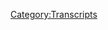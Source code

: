 {{DEFAULTSORT:
    #_TRANSCRIPT_0222:March 15-19, 2009
}}{{Transcript
    | title         = [[222: March 15-19, 2009]]
    | caption       = [https://knowledgefight.libsyn.com/knowledge-fight-march-15-19-2009 Listen to this episode on Libsyn]
    | episodeNumber = [[222: March 15-19, 2009|222]]
    | length        = 01:50:52
}}

{{MessageBox
    | header     = Warning: Bot Generated Content
    | text       = This transcript was automatically generated by transcription software and likely contains many mistakes and misattributions. Please check the audio for definitive quotes, attribution, and context.
    | image      = N3yvass4myg91.webp
    | imagewidth = 50px
    | id         = warning
}}

{{TranscriptBlock
    | name      = Alex Jones
    | timestamp = 00:00:00.000
    | text      = Andy in Kansas, you're on the air. Thanks for holding.
}}

{{TranscriptBlock
    | name      = Andy in Kansas
    | timestamp = 00:00:04.000
    | text      = Hello Alex, I'm a first time caller. I'm a huge fan. I love your work.
}}

{{TranscriptBlock
    | name      = Alex Jones
    | timestamp = 00:00:07.000
    | text      = I love you.
}}

{{TranscriptBlock
    | name      = Dan
    | timestamp = 00:00:07.000
    | text      = Hey, everybody, welcome back to Knowledge Fight. I'm Dan.
}}

{{TranscriptBlock
    | name      = Jordan
    | timestamp = 00:00:09.000
    | text      = I'm Jordan.
}}

{{TranscriptBlock
    | name      = Dan
    | timestamp = 00:00:10.000
    | text      = We're a couple dudes, like to sit around, drink novelty beverages and talk a little bit about Alex Jones.
}}

{{TranscriptBlock
    | name      = Jordan
    | timestamp = 00:00:14.000
    | text      = Indeed we are Dan.
}}

{{TranscriptBlock
    | name      = Dan
    | timestamp = 00:00:15.000
    | text      = Yes, sir.
}}

{{TranscriptBlock
    | name      = Jordan
    | timestamp = 00:00:16.000
    | text      = Dan?
}}

{{TranscriptBlock
    | name      = Dan
    | timestamp = 00:00:17.000
    | text      = Hey.
}}

{{TranscriptBlock
    | name      = Jordan
    | timestamp = 00:00:17.000
    | text      = When was the last day you remember where we didn't see a hate crime?
}}

{{TranscriptBlock
    | name      = Dan
    | timestamp = 00:00:20.000
    | text      = Oh, I don't know. I don't know, man. I don't know. But yeah, man, this is getting, I know that this is the wrong take on it. And this isn't my take on it. But it is getting exhausting. Every day waking up. yeah. And a new, like, just human moral travesty. yeah. Sitting in front of our laps. yeah. It's really I'm starting to realize like, I can't wake up and immediately look at the world. I need to start a new routine where I do something else. So I'm trying to initiate like a just wake up and exercise or something like that. right. Something other to get my mind in a more stable position before I'm like, good God.
}}

{{TranscriptBlock
    | name      = Jordan
    | timestamp = 00:00:57.000
    | text      = It just feels like the day after day thing where it's like, this big thing happens. And then the next day, it's another thing, it feels like the dam is about to break on this shit. And it's just hard.
}}

{{TranscriptBlock
    | name      = Dan
    | timestamp = 00:01:09.000
    | text      = And any of those ever any of the things that we're experiencing here in the last like, let's say a week, any of them would be bad anytime. yeah. It's not like it's just unique to the time we're in right now. That shooting at the synagogue would have been awful three years ago. It would have been awful at any time. The people getting bombs sent to them would be terrible anytime. yep. It's it's hard to deal with. And I don't. I don't. I feel for everyone in the world who has to experience all this stuff. yep. But this is a show where I know a lot about Alex Jones.
}}

{{TranscriptBlock
    | name      = Jordan
    | timestamp = 00:01:42.000
    | text      = And I don't know anything about Alex Jones.
}}

{{TranscriptBlock
    | name      = Dan
    | timestamp = 00:01:43.000
    | text      = That is correct. And before we get into today's show, I'd like to give a shout out to a good buddy Kevin Hogan. Went out with him on the other night went over to Budlong's Nashville hot chicken. delicious. This little edition of the spice report, something from my old podcast where I would go and eat really spicy foods and come report back to the audience about it. I went and I tested myself. yeah. With their secret level.
}}

{{TranscriptBlock
    | name      = Jordan
    | timestamp = 00:02:09.000
    | text      = The secret, they have a secret level?
}}

{{TranscriptBlock
    | name      = Dan
    | timestamp = 00:02:11.000
    | text      = They have a secret spicy level.
}}

{{TranscriptBlock
    | name      = Jordan
    | timestamp = 00:02:12.000
    | text      = Why didn't I know about this? I would never have touched it. I just like to know things.
}}

{{TranscriptBlock
    | name      = Dan
    | timestamp = 00:02:16.000
    | text      = It's hotter than extra hot.
}}

{{TranscriptBlock
    | name      = Jordan
    | timestamp = 00:02:17.000
    | text      = It's hotter than extra hot? indeed. How hot is that?
}}

{{TranscriptBlock
    | name      = Dan
    | timestamp = 00:02:20.000
    | text      = I don't know.
}}

{{TranscriptBlock
    | name      = Jordan
    | timestamp = 00:02:21.000
    | text      = It's super hot?
}}

{{TranscriptBlock
    | name      = Dan
    | timestamp = 00:02:22.000
    | text      = I had the extra hot the last time I went and I found it lacking. So I went and I tried to secret, the secret hot. And I'd like to report back to everyone no big deal. No big deal. It turns out it's a ghost pepper situation. And I learned to
}}

{{TranscriptBlock
    | name      = Jordan
    | timestamp = 00:02:38.000
    | text      = You eat ghost peppers for breakfast.
}}

{{TranscriptBlock
    | name      = Dan
    | timestamp = 00:02:40.000
    | text      = Not generally, usually Serranos. But like it does, I realized that the heat of a ghost pepper. Not super problematic for me, but I don't like the flavor. awww. So that's been the spice report.
}}

{{TranscriptBlock
    | name      = Jordan
    | timestamp = 00:02:50.000
    | text      = Aw, I'm sorry to hear that.
}}

{{TranscriptBlock
    | name      = Dan
    | timestamp = 00:02:51.000
    | text      = It's alright. It's still a nice time. Anyway, Jordan today on the show, we have a very exciting adventure in front of us. yes we do. We will be going over March 15th through 19th 2009, which is a little answer to our prayers in as much as we've you know, like last couple 2009 episodes have been one day in 2009. yeah. Like will you pick up the fucking pace? right. And it turns out, we
}}

{{TranscriptBlock
    | name      = Jordan
    | timestamp = 00:03:12.000
    | text      = We know we've got two years before Soros shows up in the first place.
}}

{{TranscriptBlock
    | name      = Dan
    | timestamp = 00:03:16.000
    | text      = Well, and we have the question of the Tea Party situation. And we do know that by April 2010, he's on board at the Tea Party.
}}

{{TranscriptBlock
    | name      = Jordan
    | timestamp = 00:03:23.000
    | text      = So we're almost there.
}}

{{TranscriptBlock
    | name      = Dan
    | timestamp = 00:03:24.000
    | text      = Almost.
}}

{{TranscriptBlock
    | name      = Jordan
    | timestamp = 00:03:25.000
    | text      = We're inching along.
}}

{{TranscriptBlock
    | name      = Dan
    | timestamp = 00:03:27.000
    | text      = But so today, the reason that we can make up a lot of time is like these shows sucked. These were nothing shows. And one of the reasons is because at this point in 2009, Alex has been featured in an IFC documentary called The New World Order. right. And it's premiering ostensibly at South by Southwest. And in March, middle March 2009,it's South by Southwest time. So he's galavanting around with the filmmakers, having the filmmakers come into studio and they're just bragging about this documentary.
}}

{{TranscriptBlock
    | name      = Jordan
    | timestamp = 00:04:02.000
    | text      = Right, right. Wait, so is it so this documentary is like a staunchly pro Alex Jones's view of the
}}

{{TranscriptBlock
    | name      = Dan
    | timestamp = 00:04:09.000
    | text      = The filmmakers, when they're on the show are saying that we wanted to stay out of that. Let the
}}

{{TranscriptBlock
    | name      = Jordan
    | timestamp = 00:04:13.000
    | text      = What do you mean you want to stay out of it?
}}

{{TranscriptBlock
    | name      = Dan
    | timestamp = 00:04:15.000
    | text      = Let the audience decide what's true. We just wanted to give you a glimpse into the people who believe this. Their lives. yeah. Right? yeah. So whatever. I would also say I haven't seen that documentary. But the main people who are in it are Alex Jones, Jack McLamb, Holocaust denier Jack McLamb. And Big Jim Tucker, who writes for The Spotlight, which is a neo Nazi publication.
}}

{{TranscriptBlock
    | name      = Jordan
    | timestamp = 00:04:39.000
    | text      = Problematic publication.
}}

{{TranscriptBlock
    | name      = Dan
    | timestamp = 00:04:41.000
    | text      = So unless they get into some of that stuff, I don't want to see the documentary. I think you have only scraped the surface of these dudes if you if you don't. So Alex is spending a whole lot of his time with that, also promoting The Obama Deception like crazy and so we're able to skip through a good amount of this shit without going over it. Now let it be known, I still had to listen to all of it.
}}

{{TranscriptBlock
    | name      = Jordan
    | timestamp = 00:05:01.000
    | text      = Awwww. Aww, Dan.
}}

{{TranscriptBlock
    | name      = Dan
    | timestamp = 00:05:03.000
    | text      = This still represents a good 15 hours of my time or something like that. It was just for nothing. Just listen to Alex brag about the IFC.
}}

{{TranscriptBlock
    | name      = Jordan
    | timestamp = 00:05:12.000
    | text      = I speak for everyone who listens to this podcast. Thank you so much because I wasn't going to do a goddamn minute of that.
}}

{{TranscriptBlock
    | name      = Dan
    | timestamp = 00:05:18.000
    | text      = You are welcome. And I'm glad I did though because I, as I was going through it, I was like, fucking shit. There's nothing here. I am not doing an episode about Alex bragging about a documentary. I'm just not doing it. Especially not in the world we're living in in 2018. That would be the most toothless, stupid fucking thing in the world. yeah. I learned an important lesson.
}}

{{TranscriptBlock
    | name      = Jordan
    | timestamp = 00:05:39.000
    | text      = What's that?
}}

{{TranscriptBlock
    | name      = Dan
    | timestamp = 00:05:40.000
    | text      = That is, when the going gets rough, you
}}

{{TranscriptBlock
    | name      = Jordan
    | timestamp = 00:05:43.000
    | text      = Don't invade Russia in the winter.
}}

{{TranscriptBlock
    | name      = Dan
    | timestamp = 00:05:45.000
    | text      = That too. okay. That's second lesson. okay, okay. The first lesson is you have to persevere. You have to keep pushing forward, even when it looks like nothing is going right. When it looks like you're gonna end up with a deadline when Jordan's gonna show up at your house and all you've got are clips of Alex being like, I'm at South by Southwest with a bullhorn having fun with some filmmakers. Oh my god, what have I got? I've got Richard Linklater's associate producer in studio talking about the globalists. I don't want to do that. But you keep pushing forward, and you're gonna strike pay dirt. And I did. I felt like
}}

{{TranscriptBlock
    | name      = Jordan
    | timestamp = 00:06:16.000
    | text      = I liked the way that you set this up like I was on my way. It takes me like 20 minutes to walk here and you just are like, Oh, no, I don't have anything. I'm gonna make it up as I go along. Fuck it! We're doing it live.
}}

{{TranscriptBlock
    | name      = Dan
    | timestamp = 00:06:29.000
    | text      = You don't understand that like six hours before you get here, I have to know what we're doing. yeah. Because otherwise, what are we doing? yeah. So but look, I hit pay dirt and I'm glad I did. I think I found something incredibly huge that will re context recontextualize almost everything about Alex Jones in 2009. And it's the product of keeping pushing forward when the going is done. okay, all right. Now, that being said,
}}

{{TranscriptBlock
    | name      = Jordan
    | timestamp = 00:06:57.000
    | text      = Big caveat right there.
}}

{{TranscriptBlock
    | name      = Dan
    | timestamp = 00:06:59.000
    | text      = Thankfully, along the way, to me finding something big. Those episodes aren't all trash. There's at least a couple of funny moments throughout them. So here's one from March 15th where Alex tries to get back to his story about how that chimp who tore a lady's face off was on was on Prozac drugs.
}}

{{TranscriptBlock
    | name      = Alex Jones
    | timestamp = 00:07:21.000
    | text      = That chimpanzee that ripped the woman's jaw and eyeballs out he was on a Prozac drug. I forget which one but this is same thing, it's like a McDonald's is a Burger King, a Prozac is a Luvox.
}}

{{TranscriptBlock
    | name      = Dan
    | timestamp = 00:07:34.000
    | text      = Nope.
}}

{{TranscriptBlock
    | name      = Jordan
    | timestamp = 00:07:35.000
    | text      = What?
}}

{{TranscriptBlock
    | name      = Alex Jones
    | timestamp = 00:07:36.000
    | text      = In fact, let me get the exact drug...
}}

{{TranscriptBlock
    | name      = Jordan
    | timestamp = 00:07:37.000
    | text      = A McDonald is a Burger King?
}}

{{TranscriptBlock
    | name      = Alex Jones
    | timestamp = 00:07:39.000
    | text      = --chimpanzee was on drugs and it. Just shout in my ear with the name of it was, I can't remember. I just wanna give out the actual name of the of the, quote, antidepressant, when on the inserts of those by law admits it causes psychotic breaks. Oh gee, every shooter and every chimpanzee that murders people is on these.
}}

{{TranscriptBlock
    | name      = Dan
    | timestamp = 00:07:55.000
    | text      = Just those two things.
}}

{{TranscriptBlock
    | name      = Alex Jones
    | timestamp = 00:07:57.000
    | text      = But everything's okay. Let's just ban the guns.
}}

{{TranscriptBlock
    | name      = Jordan
    | timestamp = 00:07:59.000
    | text      = What about hippos? They just naturally like that?
}}

{{TranscriptBlock
    | name      = Alex Jones
    | timestamp = 00:08:04.000
    | text      = Oh, yeah, they're real happy. Til they have a bad trip.
}}

{{TranscriptBlock
    | name      = Jordan
    | timestamp = 00:08:08.000
    | text      = You don't trip on it.
}}

{{TranscriptBlock
    | name      = Alex Jones
    | timestamp = 00:08:09.000
    | text      = Xanax. Yeah, the chimpanzee was on Xanax. Thank you. That's one of the really strong ones. Even stronger than Prozac. Okay thank you. I thought that but I
}}

{{TranscriptBlock
    | name      = Jordan
    | timestamp = 00:08:17.000
    | text      = Yeah, you did think it.
}}

{{TranscriptBlock
    | name      = Dan
    | timestamp = 00:08:18.000
    | text      = Mumble your way out of that one. Hey bro, Xanax is not an SSRI. oh it's not. That's a benzo baby.
}}

{{TranscriptBlock
    | name      = Jordan
    | timestamp = 00:08:25.000
    | text      = Oh, no. Is it? yeah. Oh, huh.
}}

{{TranscriptBlock
    | name      = Dan
    | timestamp = 00:08:28.000
    | text      = Completely different drug. His argument is completely shot. By his own admission,
}}

{{TranscriptBlock
    | name      = Jordan
    | timestamp = 00:08:32.000
    | text      = Eh you have a bad trip on both
}}

{{TranscriptBlock
    | name      = Dan
    | timestamp = 00:08:34.000
    | text      = These SSRIs are causing people to become crazy. Much like the chimpanzee who went out and bit a lady's face off that turns out he wasn't on SSRIs he was on Xanax. Who cares, moving forward.
}}

{{TranscriptBlock
    | name      = Jordan
    | timestamp = 00:08:46.000
    | text      = A Xanax is a Taco Bell is a Prozac is a Pizza Hut. Everybody knows that. And I think Baskin Robbins is in there now?
}}

{{TranscriptBlock
    | name      = Dan
    | timestamp = 00:08:53.000
    | text      = It's funny to have like I see Alex have the the brassest of balls in like trying to make his argument about shooters connected to the monkeys who are on Prozac. Monkey wasn't on Prozac. Yes. But my argument
}}

{{TranscriptBlock
    | name      = Jordan
    | timestamp = 00:09:07.000
    | text      = Chimpanzee is an ape.
}}

{{TranscriptBlock
    | name      = Dan
    | timestamp = 00:09:08.000
    | text      = Right. My argument still stands, how dare you.
}}

{{TranscriptBlock
    | name      = Jordan
    | timestamp = 00:09:11.000
    | text      = Yeah, that doesn't make sense. so um. The chimpanzee was actually on the Today Show the next day after ripping that woman's face off to defend its actions. It literally did say it was on Xanax.
}}

{{TranscriptBlock
    | name      = Dan
    | timestamp = 00:09:21.000
    | text      = And it said I'm going to rehab. yeah. And then everyone forgave the chimp.
}}

{{TranscriptBlock
    | name      = Jordan
    | timestamp = 00:09:25.000
    | text      = Okay.
}}

{{TranscriptBlock
    | name      = Dan
    | timestamp = 00:09:26.000
    | text      = So the 16th is trash radio. It is mostly Jason Burmis hosting the show because Alex is gallivanting around with these IFC producers.
}}

{{TranscriptBlock
    | name      = Jordan
    | timestamp = 00:09:36.000
    | text      = Right. Acting, acting like a big shot, Hollywood movie star.
}}

{{TranscriptBlock
    | name      = Dan
    | timestamp = 00:09:39.000
    | text      = Yeah. So and when Alex gets back into studio, it's when he's introducing Richard Linklater as associate producer. Yeah, so it's kind of just like all star fuckery a little bit and then Jason Burmis being boring as hell. So the 16th we can wipe it completely off our plate, okay, we don't have to worry about the 16th at all. Now, I should also say that the 17th is also trash. On the 17th, that's when Alex just has the IFC producers in studio and interviews them about how great their documentary about him. So it's like, uh unh. No.
}}

{{TranscriptBlock
    | name      = Jordan
    | timestamp = 00:10:13.000
    | text      = Has he seen it?
}}

{{TranscriptBlock
    | name      = Dan
    | timestamp = 00:10:14.000
    | text      = I think they probably sent him a premiere screening or whatever.
}}

{{TranscriptBlock
    | name      = Jordan
    | timestamp = 00:10:18.000
    | text      = God it would have been so much better if they didn't show him the documentary...
}}

{{TranscriptBlock
    | name      = Dan
    | timestamp = 00:10:22.000
    | text      = And it turned out to be scathing?
}}

{{TranscriptBlock
    | name      = Jordan
    | timestamp = 00:10:23.000
    | text      = --and turned out to just be a bitch slap to the face.
}}

{{TranscriptBlock
    | name      = Dan
    | timestamp = 00:10:26.000
    | text      = That would be awesome.
}}

{{TranscriptBlock
    | name      = Jordan
    | timestamp = 00:10:27.000
    | text      = That would be amazing.
}}

{{TranscriptBlock
    | name      = Dan
    | timestamp = 00:10:27.000
    | text      = Be a good prank. Alex pranks. So that. that ends that segment. That is most of the 17th. And then Alex at the end of the show has his one of his vaccine experts, Barbara Loe Fisher on the show, to talk about how bad vaccines are. We've already talked about Barbara so we don't need to really dive too deep into her nuttiness. But it bears repeating that this is one of their big arguments. This is one of the arguments that one of Alex Jones's vaccine experts is making, and it's a bad sign.
}}

{{TranscriptBlock
    | name      = Barbara Loe Fisher
    | timestamp = 00:10:58.000
    | text      = And I think that this is where I have a lot of trouble with this sort of, greater good argument that they keep making. The argument is, you don't have the right as an individual parent to make that choice for your child. Because if you don't make the choices the government says you need to make, in this case get get vaccinated, you put your neighbor's child at risk. I've always said, if the vaccines are as effective as the companies and have said they are, then you should have, then the vaccinated should have nothing to fear from those who choose not to get vaccinated.
}}

{{TranscriptBlock
    | name      = Alex Jones
    | timestamp = 00:11:28.000
    | text      = How dumb do they think the public is, they go, you gotta take it because my kids will get sick from you. Well wait. I thought you took it all, I thought you're protected.
}}

{{TranscriptBlock
    | name      = Barbara Loe Fisher
    | timestamp = 00:11:36.000
    | text      = Yeah, I mean, we really have to stop believing in myths and misinformation, and we have to get the information.
}}

{{TranscriptBlock
    | name      = Dan
    | timestamp = 00:11:44.000
    | text      = Wipe Out. That's terrible, man, if your vaccine expert is coming at you with the argument that, hey, if everybody is vaccinated, they shouldn't have anything to fear for people not being vaccinated. yeah, that makes sense. You haven't done cursory research about how a lot of people can't get vaccinated. dohhh. Cuz of allergies, or underlying conditions that they may have. All of these things lead to you not being able to be vaccinated. So like, the idea isn't just that, like, it's not like I have vaccines so I'm afraid of you not having vaccines. It's a public health situation, because there's a large segment of the population who just can't get vaccinated and want to.
}}

{{TranscriptBlock
    | name      = Jordan
    | timestamp = 00:12:21.000
    | text      = And if you follow her argument to its logical conclusion, then as a person who is vaccinated, I just get to watch wide swaths of children die as they spread the disease back and forth to each other while I am immune to it. That's a dumb argument.
}}

{{TranscriptBlock
    | name      = Dan
    | timestamp = 00:12:38.000
    | text      = It's real, it's real not great. yeah. It's pretty bad. So that's about all we need to talk about on the 17th. Like I said, the show's shit. 16th and 17th, low point in my Alex Jones listening. yeah. Like legitimately. I have very rarely
}}

{{TranscriptBlock
    | name      = Jordan
    | timestamp = 00:12:52.000
    | text      = We almost ended the show. That's how bad those two were.
}}

{{TranscriptBlock
    | name      = Dan
    | timestamp = 00:12:55.000
    | text      = I don't know about ending the show. But I have not come that close to flirting with despair. Like. okay. Because I saw no end in sight. It kept happening. He kept talking about these documentaries.
}}

{{TranscriptBlock
    | name      = Jordan
    | timestamp = 00:13:05.000
    | text      = How'd the 18th go?
}}

{{TranscriptBlock
    | name      = Dan
    | timestamp = 00:13:07.000
    | text      = The 18th is a little bit better. Now, the 18th is a really interesting time in the Alex Jones Show, because he starts out the broadcast by talking about how he's going to be simulcasting with Judge Andrew Napolitano.
}}

{{TranscriptBlock
    | name      = Jordan
    | timestamp = 00:13:21.000
    | text      = Oh, that's not good.
}}

{{TranscriptBlock
    | name      = Dan
    | timestamp = 00:13:22.000
    | text      = On his Fox radio show.
}}

{{TranscriptBlock
    | name      = Jordan
    | timestamp = 00:13:23.000
    | text      = Oh, that's super not good.
}}

{{TranscriptBlock
    | name      = Dan
    | timestamp = 00:13:24.000
    | text      = So it is bad. And the two of them have a very bad interview. And it's mostly Alex trying to get in plugs for The Obama Decepton. of course, of course. But before they get to their interview, Alex decides to just sacrifice his own show for the sake of Andrew Napolitano's.
}}

{{TranscriptBlock
    | name      = Alex Jones
    | timestamp = 00:13:42.000
    | text      = Okay, we're gonna be simulcasting here in just a minute or so with Andrew Napolitano's show, Judge Napolitano. I'm gonna go ahead and throw up the Fox audio right now from their show and wait till he goes to me, gonna let him run the show here. Here we go.
}}

{{TranscriptBlock
    | name      = Jordan
    | timestamp = 00:14:01.000
    | text      = Long pause.
}}

{{TranscriptBlock
    | name      = Alex Jones
    | timestamp = 00:14:03.000
    | text      = Okay, while we're waiting for my guys to send me that
}}

{{TranscriptBlock
    | name      = Fox Crew Members (222)
    | timestamp = 00:14:07.000
    | text      = I'm not going to it for about 10 minutes.
}}

{{TranscriptBlock
    | name      = Alex Jones
    | timestamp = 00:14:09.000
    | text      = Okay,yeah we've got audio now. I'm just gonna wait for Fox, Fox I'm here and I'm just running the judge's show right now as you guys get ready to go live there as well.
}}

{{TranscriptBlock
    | name      = Fox Crew Members (222)
    | timestamp = 00:14:18.000
    | text      = My face is at an angle. How generous.
}}

{{TranscriptBlock
    | name      = Jordan
    | timestamp = 00:14:21.000
    | text      = This is off air shit. He's just listening to them do pre show.
}}

{{TranscriptBlock
    | name      = Fox Crew Members (222)
    | timestamp = 00:14:27.000
    | text      = Ratio please on the remote.
}}

{{TranscriptBlock
    | name      = Alex Jones
    | timestamp = 00:14:31.000
    | text      = This is a rare treat.
}}

{{TranscriptBlock
    | name      = Jordan
    | timestamp = 00:14:33.000
    | text      = It is not a treat.
}}

{{TranscriptBlock
    | name      = Fox Crew Members (222)
    | timestamp = 00:14:35.000
    | text      = No. Oh yeah yeah yeah.
}}

{{TranscriptBlock
    | name      = Jordan
    | timestamp = 00:14:38.000
    | text      = Alex Jones is a piece of shit. Who said that? Who said that?
}}

{{TranscriptBlock
    | name      = Fox Crew Members (222)
    | timestamp = 00:14:42.000
    | text      = He looks a little squeezed. That's pretty good though considering Skype, my god, it's excellent. It's a lot better since Carl Cameron did from the car during the campaign. I suppose one day you'll get us Skype on our desks? No, we're not allowed to have it internally. Hello Alex? Well, I can understand it in a studio. Yeah, security risk, understood. And I respect that.
}}

{{TranscriptBlock
    | name      = Alex Jones
    | timestamp = 00:15:12.000
    | text      = Hello Alex? I'm here guys. I'm waiting.
}}

{{TranscriptBlock
    | name      = Fox Crew Members (222)
    | timestamp = 00:15:14.000
    | text      = Put in program and the judge will bring you in. Okay?
}}

{{TranscriptBlock
    | name      = Alex Jones
    | timestamp = 00:05:18.000
    | text      = Okay, yeah, you're sending me your regular audio feed over it just so you know. I can hear you. I'm ready when they go to me. I'm here.
}}

{{TranscriptBlock
    | name      = Fox Crew Members (222)
    | timestamp = 00:15:24.000
    | text      = Wonder if they could. Hey guys, can you Joel? Uma? okay, I'm here thank you. Andy, we'll be with you shortly after
}}

{{TranscriptBlock
    | name      = Jordan
    | timestamp = 00:15:40.000
    | text      = I can't believe this is still going on. Why wouldn't you cut this out? I don't know. Why wouldn't you cut away? And do like 10 minutes of your own show?
}}

{{TranscriptBlock
    | name      = Dan
    | timestamp = 00:15:49.000
    | text      = Or why wouldn't you have Rob Dew do this conversation about are we ready yet off, like the producer Rob Dew's around? nope, can't do it. You could have any producer who's there like, Alex is willing to put that on his show. He's willing to sacrifice his own show for this other show because it's a tacit admission that he knows that Fox's audience is way bigger than his. He's willing to do shit like this. He went on RT on inauguration day and just left his show. He was he simulcasts this thing and ruins four minutes, at least, of his live broadcast. It's so unprofessional because you know, who gives a shit, if I can tap into Napolitan's audience it's gonna be way bigger for me.
}}

{{TranscriptBlock
    | name      = Jordan
    | timestamp = 00:16:27.000
    | text      = Yeah, but I mean, even then there's a little bit of fault on Napolitano's side as well. Why is he getting that feed at all?
}}

{{TranscriptBlock
    | name      = Dan
    | timestamp = 00:16:35.000
    | text      = I don't know.
}}

{{TranscriptBlock
    | name      = Jordan
    | timestamp = 00:16:36.000
    | text      = Where does that come from? What, did he just call?
}}

{{TranscriptBlock
    | name      = Dan
    | timestamp = 00:16:38.000
    | text      = That's probably not on the judge. It's probably one of the producers.
}}

{{TranscriptBlock
    | name      = Jordan
    | timestamp = 00:16:41.000
    | text      = Do they have him on speakerphone?
}}

{{TranscriptBlock
    | name      = Dan
    | timestamp = 00:16:42.000
    | text      = They have him on Skype. And it's great. Surprisingly good.
}}

{{TranscriptBlock
    | name      = Jordan
    | timestamp = 00:16:45.000
    | text      = So they can't hear him talking?
}}

{{TranscriptBlock
    | name      = Dan
    | timestamp = 00:16:47.000
    | text      = I don't know. I don't know! It's crazy, when I was listening to that I was like, what the fuck? Because that clip I just played was two minutes long. That's not all of it. That's not all of the tech difficulties. I'm just listening to that like, wow, this is that, you've come a long way baby.
}}

{{TranscriptBlock
    | name      = Jordan
    | timestamp = 00:17:03.000
    | text      = You could have had somebody call five minutes before then, ten minutes. Just in like, Hey, we're gonna come on at this time.
}}

{{TranscriptBlock
    | name      = Dan
    | timestamp = 00:17:11.000
    | text      = Yeah. So Alex does his simulcast with Napolitano. And once they get these glitches out of the way, it goes okay. yeah. But it's a lot of just
}}

{{TranscriptBlock
    | name      = Jordan
    | timestamp = 00:17:19.000
    | text      = You a racist? Yeah. How about you? Totally!
}}

{{TranscriptBlock
    | name      = Dan
    | timestamp = 00:17:21.000
    | text      = The two of them are kind of kissing each other's asses a little bit. Alex trying to get plugs in for The Obama Deception, get Infowars dot com out there. yeah. And lie about the MIAC report. right. Because that's the big thing that's going on right now for Alex. Despite the fact that he's in a little bit of a South by Southwest holding pattern, and what have you, the MIAC report is still the big news. And what's interesting is on this episode, March 18th, Alex purports to have evidence of the, like this, some guy called the Missouri Police and recorded it, and it's some sort of a damning thing for Alex. So he's teasing that he's gonna play this audio of a guy talking to the Missouri Police. And I'm like, I don't, I can't imagine that'll be damning. Like I don't. I imagine that the cop will just be like, no comment?
}}

{{TranscriptBlock
    | name      = Jordan
    | timestamp = 00:18:14.000
    | text      = Ahh. We did it, I'm the devil, ahhh.
}}

{{TranscriptBlock
    | name      = Dan
    | timestamp = 00:18:17.000
    | text      = I can't imagine anything like that.
}}

{{TranscriptBlock
    | name      = Jordan
    | timestamp = 00:18:19.000
    | text      = That'd be great though. Don't, don't they, don't they, evil people, get possessed from time to time and then
}}

{{TranscriptBlock
    | name      = Dan
    | timestamp = 00:18:24.000
    | text      = Alex seems to think so.
}}

{{TranscriptBlock
    | name      = Jordan
    | timestamp = 00:18:25.000
    | text      = Yeah yeah yeah. And then they have to tell you the truth inexplicably?
}}

{{TranscriptBlock
    | name      = Dan
    | timestamp = 00:18:28.000
    | text      = Fuck Ron Paul,Bababooey Bababooey. That would be awesome.
}}

{{TranscriptBlock
    | name      = Jordan
    | timestamp = 00:18:32.000
    | text      = That would be great.
}}

{{TranscriptBlock
    | name      = Dan
    | timestamp = 00:18:33.000
    | text      = If that was the audio that he played I would be over the moon with that. But instead, I didn't, I did not expect to hear this cop be very reasonable. And try and explain to this caller exactly what I have explained about the MIAC report.
}}

{{TranscriptBlock
    | name      = Jordan
    | timestamp = 00:18:48.000
    | text      = Yeah. Let's see how this goes.
}}

{{TranscriptBlock
    | name      = Police Secretary (222)
    | timestamp = 00:18:51.000
    | text      = I'm sorry, Sergeant Clark is on the other line right now. ok. Um.
}}

{{TranscriptBlock
    | name      = Dan
    | timestamp = 00:18:55.000
    | text      = Let me say that the reason that music is playing is this is coming straight out of break. It's not like it's a
}}

{{TranscriptBlock
    | name      = Jordan
    | timestamp = 00:19:00.000
    | text      = Right, right, right. It's not going on in the phone call.
}}

{{TranscriptBlock
    | name      = Dan
    | timestamp = 00:19:02.000
    | text      = Right. It's not like some sort of audio package that's been put together. It's just it's the bumper music.
}}

{{TranscriptBlock
    | name      = Police Secretary (222)
    | timestamp = 00:19:08.000
    | text      = I can have you hold, I can take your name and number and have them give you a call back. Um. It's kind of whatever you would prefer.
}}

{{TranscriptBlock
    | name      = Guy who called the police (222)
    | timestamp = 00:19:14.000
    | text      = Uh, um. Let me hold for a little bit, please.
}}

{{TranscriptBlock
    | name      = Police Secretary (222)
    | timestamp = 00:19:17.000
    | text      = Ok. Just a moment.
}}

{{TranscriptBlock
    | name      = Dan
    | timestamp = 00:19:21.000
    | text      = Also could have cut this out.
}}

{{TranscriptBlock
    | name      = Jordan
    | timestamp = 00:19:22.000
    | text      = Bah, come on. It's important to know that he was on hold. See how disrespectful the police are? They'll just put you on hold whenever. They're public servants Dan, I'm definitely not continuing to talk over this dead air. That would be crazy.
}}

{{TranscriptBlock
    | name      = Guy who called the police (222)
    | timestamp = 00:19:40.000
    | text      = Yes, Sergeant Clark? Hi, how are you today?
}}

{{TranscriptBlock
    | name      = Sergeant Clark
    | timestamp = 00:19:42.000
    | text      = Very good and yourself?
}}

{{TranscriptBlock
    | name      = Guy who called the police (222)
    | timestamp = 00:19:43.000
    | text      = Very good. Hey, my name is Rob. I'm with the Campaign for Liberty. I just want to let you know I'm recording this call. I just would like to ask you a few questions. Trying to clarify. There's a lot of, as you know, a lot of information circulating on the internet regarding this recent MIAC report that was circulated.
}}

{{TranscriptBlock
    | name      = Sergeant Clark
    | timestamp = 00:20:01.000
    | text      = Well I don't know, I've not been on the internet to see. But I've certainly we've taken a bunch of calls.
}}

{{TranscriptBlock
    | name      = Guy who called the police (222)
    | timestamp = 00:20:05.000
    | text      = You're familiar with this report?
}}

{{TranscriptBlock
    | name      = Sergeant Clark
    | timestamp = 00:20:08.000
    | text      = Yeah, I'm looking at the report if we're talking about the same report.
}}

{{TranscriptBlock
    | name      = Dan
    | timestamp = 00:20:10.000
    | text      = So we have the introduction here...
}}

{{TranscriptBlock
    | name      = Jordan
    | timestamp = 00:20:12.000
    | text      = You know we're talking about the same report,
}}

{{TranscriptBlock
    | name      = Dan
    | timestamp = 00:20:14.000
    | text      = --but the cop seems, Clark, he seems willing to discuss this. He seems very convival. Maybe that's putting it too strongly. But he's being polite and present. yeah. So now let's get to the meat.
}}

{{TranscriptBlock
    | name      = Guy who called the police (222)
    | timestamp = 00:20:29.000
    | text      = Um. Just a quick question. There's a lot of concern with people who are members of what what some people deem as liberty movement, or who are Ron Paul supporters? okay. Members of the Campaign for Liberty, which is a grassroots organization that was actually very well received recently at CPAC. Uhh...
}}

{{TranscriptBlock
    | name      = Jordan
    | timestamp = 00:20:47.000
    | text      = The other white supremacists nation.
}}

{{TranscriptBlock
    | name      = Guy who called the police (222)
    | timestamp = 00:20:49.000
    | text      = --this organization, are predominant members in the leading parties, and, again, well received politically on a national level.
}}

{{TranscriptBlock
    | name      = Sergeant Clark
    | timestamp = 00:20:57.000
    | text      = And sir I don't doubt that at all, and I and I commend you and those folks for everything that they've done.
}}

{{TranscriptBlock
    | name      = Dan
    | timestamp = 00:21:03.000
    | text      = That sounds a little is Pieczenik-y.
}}

{{TranscriptBlock
    | name      = Jordan
    | timestamp = 00:21:05.000
    | text      = He is preemptively tired of this bullshit already.
}}

{{TranscriptBlock
    | name      = Dan
    | timestamp = 00:21:08.000
    | text      = The tone of that sounded a little Pieczenik in that like, go home and tell your mother.
}}

{{TranscriptBlock
    | name      = Jordan
    | timestamp = 00:21:15.000
    | text      = Oh, yeah, you went to CPAC. Good for you.
}}

{{TranscriptBlock
    | name      = Dan
    | timestamp = 00:21:17.000
    | text      = I'm thrilled that you're in good standing. Yeah.
}}

{{TranscriptBlock
    | name      = Guy who called the police (222)
    | timestamp = 00:21:20.000
    | text      = Okay. I guess the question is the, one of the concerns...
}}

{{TranscriptBlock
    | name      = Jordan
    | timestamp = 00:21:24.000
    | text      = Why don't you like whites?
}}

{{TranscriptBlock
    | name      = Guy who called the police (222)
    | timestamp = 00:21:25.000
    | text      = --one part of this liberty movement being labeled or targeted or potentially profiled in this report, as really leads one to believe that this is this is a list of potential domestic terrorists suspects?
}}

{{TranscriptBlock
    | name      = Sergeant Clark
    | timestamp = 00:21:40.000
    | text      = Well, if you read that I don't see anywhere in that report, where it targets anybody or profiles anybody, or where labels anybody of anything, as a terrorist or a militia group member or anything like that. And to think that any law enforcement officer or agency would target somebody for a political affiliation, I think is, is inappropriate.
}}

{{TranscriptBlock
    | name      = Dan
    | timestamp = 00:22:04.000
    | text      = Well, let's just say, let's take a moment. That's stupid. Like that's in the broader picture of history, that's very dumb. But that's the only thing I take issue with that he's saying.
}}

{{TranscriptBlock
    | name      = Jordan
    | timestamp = 00:22:16.000
    | text      = I like that. I like this whole situation is like, white people aren't even being profiled. And they're still mad about it. Like everybody else has been profiled for 1000s of years. And white people are not being profiled on this. Holy shit. Are you gonna fucking do this to us? We do this. right, right. How dare you.
}}

{{TranscriptBlock
    | name      = Dan
    | timestamp = 00:22:36.000
    | text      = So like, let's leave aside the fact that the cop is saying that it's inappropriate to assume that cops would target someone for their political beliefs.
}}

{{TranscriptBlock
    | name      = Jordan
    | timestamp = 00:22:44.000
    | text      = So inappropriate.
}}

{{TranscriptBlock
    | name      = Dan
    | timestamp = 00:22:46.000
    | text      = The history shows a darker picture.
}}

{{TranscriptBlock
    | name      = Jordan
    | timestamp = 00:22:50.000
    | text      = We would never do that.
}}

{{TranscriptBlock
    | name      = Dan
    | timestamp = 00:22:52.000
    | text      = But in this case,
}}

{{TranscriptBlock
    | name      = Jordan
    | timestamp = 00:22:53.000
    | text      = Herbert Hoover is dead.
}}

{{TranscriptBlock
    | name      = Dan
    | timestamp = 00:22:56.000
    | text      = Sure. A lot of the time, the people being targeted, were strongly on the Left. nooo. That seems to be more of the history of it.
}}

{{TranscriptBlock
    | name      = Jordan
    | timestamp = 00:23:04.000
    | text      = Do you mean continuing?
}}

{{TranscriptBlock
    | name      = Dan
    | timestamp = 00:23:05.000
    | text      = Um. Yes, but leaving that aside,
}}

{{TranscriptBlock
    | name      = Jordan
    | timestamp = 00:23:09.000
    | text      = Yeah yeah yeah. Sorry. I had to be a dick about that.
}}

{{TranscriptBlock
    | name      = Dan
    | timestamp = 00:23:11.000
    | text      = I understand. And it's deserved. But also, it's the only thing that you can really, I feel that I can take issue with with this Clark and his analysis, because it's not accurate in this case.
}}

{{TranscriptBlock
    | name      = Jordan
    | timestamp = 00:23:22.000
    | text      = Right. Well, what else is he gonna say? He's not gonna be like, we look, we profile a lot of fuckin people, but this time, whites, you're good.
}}

{{TranscriptBlock
    | name      = Sergeant Clark
    | timestamp = 00:23:32.000
    | text      = And the uh, and the report just simply does not say that.
}}

{{TranscriptBlock
    | name      = Guy who called the police (222)
    | timestamp = 00:23:37.000
    | text      = Would, well I appreciate that. What is your what is your understanding of why the Constitution Party, Chuck Baldwin, Bob Barr and Ron Paul, a mention of people displaying Ron Paul bumper stickers. Why is there a mention of that in the report?
}}

{{TranscriptBlock
    | name      = Sergeant Clark
    | timestamp = 00:23:53.000
    | text      = Well, if you read the report, I don't think there's a mention of bumper stickers at all, anywhere in the eight page report. So obviously, obviously, you haven't read the entirety of the report or you're looking at a report that
}}

{{TranscriptBlock
    | name      = Alex Jones
    | timestamp = 00:24:06.000
    | text      = Yeah, hit pause. I want to comment and then we'll continue, back it up about 15 seconds. I love this video, because they put little bubbles up with arrows to where it says Ron Paul bumper stickers. It's the last page.
}}

{{TranscriptBlock
    | name      = Dan
    | timestamp = 00:24:19.000
    | text      = Busted. It's not on the last page. It's not even on the second to last page where the parts like, they're playing fast and loose with combining details from this report in order to make it, strictly speaking, that cop is completely right. There is no mention of Ron Paul bumper stickers at all in here. The mention of Ron Paul is, these members are usually supporters of former presidential candidate Ron Paul, Chuck Baldwin and Bob Barr. The next paragraph talks about anti government propaganda. Militia members commonly display picture cartoon bumper stickers that contain anti government rhetoric. Most of this will depict the FRS, IRS, FBI, ATF, CIA, UN, law enforcement and the New World Order in a derogatory manner. It's completely different sections of this report that characterizes militias and these dangerous groups that are not just liberty lovers.
}}

{{TranscriptBlock
    | name      = Jordan
    | timestamp = 00:25:18.000
    | text      = Did they put 100% of one side of your van covered in bumper stickers?
}}

{{TranscriptBlock
    | name      = Dan
    | timestamp = 00:25:23.000
    | text      = That's not a red flag.
}}

{{TranscriptBlock
    | name      = Jordan
    | timestamp = 00:25:24.000
    | text      = That's not a red flag at all. Oh, no, no, no, come on.
}}

{{TranscriptBlock
    | name      = Dan
    | timestamp = 00:25:27.000
    | text      = That's a don't tread on me flag.
}}

{{TranscriptBlock
    | name      = Jordan
    | timestamp = 00:25:28.000
    | text      = Unfairly targeting these people.
}}

{{TranscriptBlock
    | name      = Dan
    | timestamp = 00:25:30.000
    | text      = Absolutely. So we have seen this cop be very fair on this phone call, with the exception of that one little thing. But this guy isn't listening. of course not. And this next clip, I think, really drives home a point that we've been making for almost the entirety of this podcast. But it's really interesting to see it demonstrated in real time.
}}

{{TranscriptBlock
    | name      = Sergeant Clark
    | timestamp = 00:25:53.000
    | text      = I can't speak for why you think that there's something in the report that says, people who have a Ron Paul bumper sticker, or any political affiliation, bumper sticker on their car would be targeted? That's just simply not true. And it's not in the report.
}}

{{TranscriptBlock
    | name      = Guy who called the police (222)
    | timestamp = 00:26:06.000
    | text      = Is there a reference to the so called patriot movement or people who are opposed to North American Union or the New World Order in there?
}}

{{TranscriptBlock
    | name      = Sergeant Clark
    | timestamp = 00:26:15.000
    | text      = Well, there's some information in there regarding certain militia groups and those violent factions that operate within those militia groups, that it details there are certain belief systems and what political parties or candidates they might associate themselves with. But certainly the document doesn't say that anybody who's affiliated with a certain political candidate, or a political party is certainly a militia member or a terrorist or anything like that.
}}

{{TranscriptBlock
    | name      = Alex Jones
    | timestamp = 00:26:47.000
    | text      = Notice he goes, militia member or terrorist, as if being in the militia, which is in the Constitution Bill of Rights, is terrorism. yes. And it's all, these people want to kill you. Here's the stickers they have, Ron Paul.
}}

{{TranscriptBlock
    | name      = Dan
    | timestamp = 00:27:00.000
    | text      = It's not that at all.
}}

{{TranscriptBlock
    | name      = Jordan
    | timestamp = 00:27:01.000
    | text      = --what he said at all. Ever. And it's not even in the report.
}}

{{TranscriptBlock
    | name      = Dan
    | timestamp = 00:27:05.000
    | text      = Also, in a militia or a terrorist is a disjunction, that's "or." That generally means one or the other. It's not saying that they're equivalent or the same thing at all. So now what you see here, this is interesting to me, because what Alex Jones has just done, is very accurately, he's played an accurate debunking of his narrative on the show. That cop is absolutely correct in terms of the inference problem that they are making, that Alex is propaganda is making, the idea that these dangerous groups that we have studied, they show these signs. That isn't to say that if you exhibit those signs, you should be suspected of being a member of one of these dangerous groups. That he has just completely laid out exactly why Alex is wrong. So you'd think Alex would play that and be like, Guys, we fucked up this one. We fucked up. Sorry, sorry,
}}

{{TranscriptBlock
    | name      = Jordan
    | timestamp = 00:27:57.000
    | text      = Chop it in 15 Second chunks, and I'll come in and disagree with everything and lie about it.
}}

{{TranscriptBlock
    | name      = Dan
    | timestamp = 00:28:01.000
    | text      = Instead, what he does is on March 19th, as soon as he starts his show, he says this.
}}

{{TranscriptBlock
    | name      = Alex Jones
    | timestamp = 00:28:08.000
    | text      = We have a Dr. Chuck Baldwin, Constitutional Party presidential candidate 2008, who was basically listed as a terrorist leader by the State Police propaganda document put out in Missouri written by the Feds and that's what the document does. Don't let them spin it.
}}

{{TranscriptBlock
    | name      = Dan
    | timestamp = 00:28:24.000
    | text      = Don't let them spin it.  Don't let them spin it against our already spinning ball.
}}

{{TranscriptBlock
    | name      = Jordan
    | timestamp = 00:28:30.000
    | text      = No, can't let them spin it.
}}

{{TranscriptBlock
    | name      = Dan
    | timestamp = 00:28:32.000
    | text      = That's insane to me, this guy has just explained it. He hasn't spun anything
}}

{{TranscriptBlock
    | name      = Jordan
    | timestamp = 00:28:36.000
    | text      = It, what else is explaining reality other than putting spin on it?
}}

{{TranscriptBlock
    | name      = Dan
    | timestamp = 00:28:40.000
    | text      = I guess, it's but it's natural spin. It's real spin.
}}

{{TranscriptBlock
    | name      = Jordan
    | timestamp = 00:28:44.000
    | text      = That's that's the that's the world we exist in where reality is, is spin. Reality cannot be trusted so, any any statement of fact, any statement of the definition of a word. yeah. Will be challenged.
}}

{{TranscriptBlock
    | name      = Dan
    | timestamp = 00:28:59.000
    | text      = But you see it right there. oh, yeah. You see it, you see it clearly. yep. Alex Jones at this point, and always, I'm certain, always, thinks that any explanation that is against his predetermined idea, is spin. yeah. They're trying to lie about this thing that I'm lying about. It's it's lunacy. It's no way to live.
}}

{{TranscriptBlock
    | name      = Jordan
    | timestamp = 00:29:23.000
    | text      = When you have a nine and you want to divide it by, let's say three, you get a three which makes nine a you know, a square number. it's a spin. How dare you spin the truth? You can't divide any number by any number. We will not be divided! That's Alex in third grade.
}}

{{TranscriptBlock
    | name      = Dan
    | timestamp = 00:29:42.000
    | text      = The thing is that like this is the narrative is so satisfying to him because it reinforces and proves so many of the bullshit things like because if this is if this is true, then he is a victim. You know, that they are targeting him that coming for us. Next thing you know, they're gonna put us in the camps. This is absolutely proof that all the other stuff that I'm trying to make you afraid of is true. It's an existential threat to him for this to not be true. So it doesn't matter. The truth is spin. It's pathetic. It's super pathetic. So. After Alex introduces his guests for the day, and lets you know what's coming up on the program, he gets to his first news story on March 19th. And surprise, surprise, it's bullshit.
}}

{{TranscriptBlock
    | name      = Alex Jones
    | timestamp = 00:30:26.000
    | text      = Okay, massive news. Very important news. Let me break it down right now. House passes mandatory National Service Bill, you heard me, it's now going to the Senate. They are going to do...
}}

{{TranscriptBlock
    | name      = Dan
    | timestamp = 00:30:42.000
    | text      = You just raised your eyebrow.
}}

{{TranscriptBlock
    | name      = Alex Jones
    | timestamp = 00:30:43.000
    | text      = --moving on every front, by the way, Obama is going down to Mexico live, was listening to him live give a speech on the radio this morning to a crowd saying that, Oh, we're gonna fix the illegal alien problem, because we're just going to legalize them. The American people want to legalize them. The American people want to legalize...
}}

{{TranscriptBlock
    | name      = Dan
    | timestamp = 00:30:58.000
    | text      = Legalize it!
}}

{{TranscriptBlock
    | name      = Alex Jones
    | timestamp = 00:30:59.000
    | text      = --be official and legal and have papers. Be in the system. And so get ready for that as well. But just off the charts report, Prison Planet dot com, Paul Watson. House passes mandatory National Service bill. The House passed a bill yesterday which includes disturbing language, indicating young people will be forced to undertake mandatory national service programs as fears about President Obama's promised civilian national security force intensify. Watson's being too timid here like he always is. If you read the bill that passed it says forced service, so I'm going to read it. Yes, they have passed it. It's going to the Senate right now.
}}

{{TranscriptBlock
    | name      = Dan
    | timestamp = 00:31:41.000
    | text      = So he's going to read that bill. He doesn't. Also Alex is completely misrepresenting this bill, because of course, he is. From a write up on FactCheck. The initial version of the bill that was introduced in the House quote, called for a congressional commission to address and analyze several topics, including issues that deter volunteerism and how they can be overcome. How expanding international public service might affect diplomacy and foreign relations. And whether a workable, fair, and reasonable mandatory service requirement for all able young people could be developed, and how such a requirement could be implemented in a manner that would strengthen the social fabric of the nation. However, the version that passed the House had this language completely stripped from it. The version that passed the Senate never included such language at all. Even Orrin Hatch said, on the, on the Senate floor, quote, consistent with our all volunteer army and volunteer opportunities and individuals choice and communities, nothing in this legislation is mandatory. Because Alex is saying that the bill passed and not that the bill was introduced, it's very clear that he's lying, or that the only thing he knows about the bill is based on the article on his site written by Paul Joseph Watson, who was way too sloppy to know that a bill can be rewritten in committee or any other place in debates. So the bill that's introduced is not always the same as the bill that's voted on. It's pretty clear this is just another example of Paul Joseph Watson having zero professionalism as a journalist and reporting some something completely inaccurate because it fits Infowars predetermined narrative.
}}

{{TranscriptBlock
    | name      = Jordan
    | timestamp = 00:33:05.000
    | text      = He's British, he couldn't have watched Schoolhouse Rock.
}}

{{TranscriptBlock
    | name      = Dan
    | timestamp = 00:33:08.000
    | text      = He, no that's true.
}}

{{TranscriptBlock
    | name      = Jordan
    | timestamp = 00:33:09.000
    | text      = He couldn't have. Where could he have found it?
}}

{{TranscriptBlock
    | name      = Dan
    | timestamp = 00:33:11.000
    | text      = Yeah, you don't know about how to make a bill. he's not a bill. It's nuts, man, this level of lying. Like that's just a lie. yeah. Like that. That one's not even spin. Like I with the MIAC stuff, I'm like, I wish
}}

{{TranscriptBlock
    | name      = Jordan
    | timestamp = 00:33:24.000
    | text      = I wish you wouldn't put your spin on this.
}}

{{TranscriptBlock
    | name      = Dan
    | timestamp = 00:33:25.000
    | text      = Ah. Sorry. Sorry. This is
}}

{{TranscriptBlock
    | name      = Jordan
    | timestamp = 00:33:28.000
    | text      = I'm not gonna let you spin this narrative. It was in there, that means it's always in there. right. That is just true.
}}

{{TranscriptBlock
    | name      = Dan
    | timestamp = 00:33:35.000
    | text      = That's based on the Constitution. The Constitution says you cannot change a bill once you introduce it,
}}

{{TranscriptBlock
    | name      = Jordan
    | timestamp = 00:33:40.000
    | text      = And it says you can't change the constitution. So we got to get rid of these amendments.
}}

{{TranscriptBlock
    | name      = Dan
    | timestamp = 00:33:44.000
    | text      = Absolutely. So this doesn't deter Alex from trying to spread fear of what will happen once these forced volunteerism things happen.
}}

{{TranscriptBlock
    | name      = Jordan
    | timestamp = 00:33:53.000
    | text      = People will clean up garbage on the sides of the road. oh, no, no. More people will show up at their local American Legions in order to provide a potluck.
}}

{{TranscriptBlock
    | name      = Dan
    | timestamp = 00:34:03.000
    | text      = That's what they want you to think is gonna happen. okay, all right. So it's the same thing with like, saying that, like, hey, you know, like, the National Guard is gonna help in emergencies when really they're taking you to camps. thats right. It's the same thing. You hear this volunteer stuff, and you're like, oh, man, maybe they'll teach children how to read. In truth, here's what's going to happen.
}}

{{TranscriptBlock
    | name      = Alex Jones
    | timestamp = 00:34:23.000
    | text      = Drug head, know it all video game players have been playing all these violent games, who've all been primed for this. They're gonna love their new authorities of the government. And they're going to be running around in their uniforms and they'll come to the dinner table at night and boss you around and Hey, Mom. Hey, Dad. I'm with the Hitler Youth now. I mean, this has been done everywhere. And this is the, Mao did it, Hitler did it, Stalin did it, Lenin did it. Pol Pot did it. Fidel Castro did it...
}}

{{TranscriptBlock
    | name      = Jordan
    | timestamp = 00:34:49.000
    | text      = Give two more examples.
}}

{{TranscriptBlock
    | name      = Alex Jones
    | timestamp = 00:34:50.000
    | text      = --stinking, out of control tyranny you can get. I just want to tell all the young snot nose punks. Don't try running a checkpoint with me. Don't try coming up and tasering me. I just can't handle it anymore. I can't handle the scumbag bankers robbing this country and the classical tyranny they're setting up and the dumbass public that doesn't know that tyranny's looking down the barrel of a gun at them. I'm sorry, I'm just getting angry, folks. I just, it's just really starting to get to me.
}}

{{TranscriptBlock
    | name      = Jordan
    | timestamp = 00:35:20.000
    | text      = And don't you dare go to the hospice and read to my grandma. How dare you. That's the government trying to get her to learn things. She's already halfway to death.
}}

{{TranscriptBlock
    | name      = Dan
    | timestamp = 00:35:30.000
    | text      = I'm helping her spin things. I mean, like, what he's what he's expressing there at the end is like, I can't take it anymore. This guy, it makes me so mad. Like, what you can't take any more is your fake version of reality that you could just alleviate yourself. You could unshackle yourself of those burdens by just reading. Like, legitimately, you could stop being so mad if you would just read. All it is is paranoid fantasies. That's all he's mad at. He's mad at like, ghosts. It's crazy.
}}

{{TranscriptBlock
    | name      = Jordan
    | timestamp = 00:35:58.000
    | text      = A lot of people can get mad at ghosts.
}}

{{TranscriptBlock
    | name      = Dan
    | timestamp = 00:36:00.000
    | text      = That's true. Noted pranksters.
}}

{{TranscriptBlock
    | name      = Jordan
    | timestamp = 00:36:03.000
    | text      = Oh, yeah, absolutely. The Netflix shows the Netflix show The Haunting on House Hill or whatever it is. That's scary. I'm afraid of ghosts now. And I'm mad at them. sure. And at my stomach.
}}

{{TranscriptBlock
    | name      = Dan
    | timestamp = 00:36:15.000
    | text      = You're you're angry, you're upset at your stomach. Yes. So Alex
}}

{{TranscriptBlock
    | name      = Jordan
    | timestamp = 00:36:20.000
    | text      = I do like hearing that narrative of like...
}}

{{TranscriptBlock
    | name      = Dan
    | timestamp = 00:36:24.000
    | text      = You like hearing that narrative?
}}

{{TranscriptBlock
    | name      = Jordan
    | timestamp = 00:36:24.000
    | text      = --these people are playing violent video games. That's why they cause violence because we only ever see that whenever there's a, it's like, well, this is a convenient way of going. We didn't hear that the violent video games caused all of the shootings today. We found out it's white supremacy.
}}

{{TranscriptBlock
    | name      = Dan
    | timestamp = 00:36:43.000
    | text      = I'm sure. I'm sure someone probably tried to, tried to spin that. I'm sure. We've seen that.
}}

{{TranscriptBlock
    | name      = Jordan
    | timestamp = 00:36:49.000
    | text      = When when Dylann Roof came on...
}}

{{TranscriptBlock
    | name      = Dan
    | timestamp = 00:36:50.000
    | text      = No, that was a part of it.
}}

{{TranscriptBlock
    | name      = Jordan
    | timestamp = 00:36:52.000
    | text      = --so many people were just like, oh, it's all these violent video games. It's all of that shit. And no, you're fucking
}}

{{TranscriptBlock
    | name      = Dan
    | timestamp = 00:36:56.000
    | text      = And movies.
}}

{{TranscriptBlock
    | name      = Jordan
    | timestamp = 00:35:57.000
    | text      = Yeah. Fuck you. You know what it is? Stop pretending otherwise.
}}

{{TranscriptBlock
    | name      = Dan
    | timestamp = 00:37:01.000
    | text      = Right. Because it's too difficult to wrestle with the other stuff. yeah. The other stuff is to, opens up a knapsack of things you don't want to look at the contents of. And so you say video games, movies, blah, blah, blah. You don't want to unpack the white supremacy, you don't want to unpack the history of domestic violence that's always behind all of these things. So you know, they played the Doom and yeah, you know, yeah, that's it. You played Doom, you're done!
}}

{{TranscriptBlock
    | name      = Jordan
    | timestamp = 00:37:27.000
    | text      = Yeah, it's like the movie The Ring. right. You you play Doom? And then seven days later, you kill somebody.
}}

{{TranscriptBlock
    | name      = Dan
    | timestamp = 00:37:32.000
    | text      = Absolutely.
}}

{{TranscriptBlock
    | name      = Jordan
    | timestamp = 00:37:33.000
    | text      = That makes sense.
}}

{{TranscriptBlock
    | name      = Dan
    | timestamp = 00:37:34.000
    | text      = And it's a hate crime.
}}

{{TranscriptBlock
    | name      = Jordan
    | timestamp = 00:37:37.000
    | text      = It's weird how that works.
}}

{{TranscriptBlock
    | name      = Dan
    | timestamp = 00:37:38.000
    | text      = Yeah. So earlier in the episode, Alex teased that he's gonna have Chuck Baldwin on. yeah. And Chuck Baldwin is another one of these guys who's listed in the MIAC report. right. And wouldn't you be just just just, knock me over with a feather? When I learned that Chuck Baldwin has the exact same take on the MIAC document as Alex.
}}

{{TranscriptBlock
    | name      = Alex Jones
    | timestamp = 00:37:57.000
    | text      = You bet I am fired up today. What about you? I'm seeing liberty, the awakening to tyranny exploding.
}}

{{TranscriptBlock
    | name      = Chuck Baldwin
    | timestamp = 00:38:04.000
    | text      = Well, this Missouri fiasco, I think is illustrative of what we're dealing with here. Whenever you can categorize people who vote for myself or Ron Paul, or even Bob Barr, as potential domestic terrorists and make that part of an official State Police Agency report. We are in deep doo doo. There's no doubt about it.
}}

{{TranscriptBlock
    | name      = Dan
    | timestamp = 00:38:26.000
    | text      = It's almost like this is a coordinated response. yeah It's almost weird that these people have the exact same same angle that, uh, you know, conveniently, makes the same logical fallacy in order to excuse the fact that a lot of people who support them end up in violent militias. I mean, that's strange. It's not that strange. yep. So one of the things that's interesting about Chuck, is that he has come prepared. yeah. With a letter that he has written to the authorities in Missouri.
}}

{{TranscriptBlock
    | name      = Jordan
    | timestamp = 00:38:58.000
    | text      = I think one of the interesting things about him is that he's the only Baldwin brother to actually run for public office. Yeah, they've all they've all threatened at one point or
}}

{{TranscriptBlock
    | name      = Dan
    | timestamp = 00:39:06.000
    | text      = Sure, sure. yeah. But he has stick-to-it-iveness.
}}

{{TranscriptBlock
    | name      = Jordan
    | timestamp = 00:39:09.000
    | text      = Right. And he really can do it. He can't be in Encino Man. no. But I'll be god damned if he can't run for public office.
}}

{{TranscriptBlock
    | name      = Dan
    | timestamp = 00:39:19.000
    | text      = It might be a better actor in terms of him trying to present himself as an aggrieved victim on this show. But in this in this next clip, listen, dude, this is crazy. He has this letter that he's written to the Missouri law enforcement folk.
}}

{{TranscriptBlock
    | name      = Jordan
    | timestamp = 00:39:33.000
    | text      = He's just gotten read. He's just gonna read a letter now.
}}

{{TranscriptBlock
    | name      = Dan
    | timestamp = 00:39:36.000
    | text      = We won't listen to all of it. But yeah, Alex wants him to and I have, I have a take on this on the other end that this is really fucked up. This is like, it's more fucked up than just this guy writing a letter to Jay Nixon cuz he's butthurt about being listed in a document.
}}

{{TranscriptBlock
    | name      = Jordan
    | timestamp = 00:39:52.000
    | text      = Dearest government, it has been...
}}

{{TranscriptBlock
    | name      = Alex Jones
    | timestamp = 00:39:55.000
    | text      = --do you have the letter in front of you...the candidate Chuck Baldiwn. yeah I do. I'm gonna sit back here, will you read that on air please.
}}

{{TranscriptBlock
    | name      = Chuck Baldwin
    | timestamp = 00:40:03.000
    | text      = Well, it's two, it's a little over two pages. You want me to
}}

{{TranscriptBlock
    | name      = Alex Jones
    | timestamp = 00:40:08.000
    | text      = Go ahead and read it. Yeah, let's read it. It's important. Let's. all right, first time
}}

{{TranscriptBlock
    | name      = Jordan
    | timestamp = 00:40:12.000
    | text      = Gotta fill time.
}}

{{TranscriptBlock
    | name      = Chuck Baldwin
    | timestamp = 00:40:13.000
    | text      = All right. Dear Governor Nixon, the three of us write you as former presidential candidates, as concerned citizens, and in the case of Ron Paul, as a sitting member of the US House of Representatives, and Bob Barr as a former member 1995 to 2003. We bring to your attention the most disturbing document being circulated by the Missouri Information Analysis Center, M.I.A.C., over the seal of your office and your name as Governor. We respectfully demand that the following described document be immediately removed from any and all websites associated with or maintained by the state of Missouri or any agency thereof, including the M.I.A.C., that the said document no longer be circulated by the state of Missouri or any agency thereof or associated therewith, that the state of Missouri repudiate its references to the three of us as contained therein. The document to which we refer is identified as follows and a copy enclosed herewith.
}}

{{TranscriptBlock
    | name      = Dan
    | timestamp = 00:41:02.000
    | text      = So he goes on and on talking about how like, this is a you know, this is awful that you would, you know, dare. And here's the thing that I really want to drive home. This isn't just Chuck Baldwin saying, you know, it's offensive to me that I'm in this document. This is an attempt to bully law enforcement to not be able to do their jobs. Because they like people like Chuck Baldwin and Ron Paul don't want to own up to the effect that they've had on society. They know damn well, that a lot of their supporters have gone that way. Especially Ron Paul, there's literally no way that he can't recognize that a lot of his supporters are fucking white supremacists and Neo Nazis. He can't. It's literally beyond the realm of possibility for him to plead ignorance on that.
}}

{{TranscriptBlock
    | name      = Jordan
    | timestamp = 00:41:50.000
    | text      = Especially considering his own writings of racism, yeah.
}}

{{TranscriptBlock
    | name      = Dan
    | timestamp = 00:41:54.000
    | text      = So, and the attempted takeover of Dominica.
}}

{{TranscriptBlock
    | name      = Jordan
    | timestamp = 00:41:56.000
    | text      = Well who amongst us. Who amongst us can judge him for that.
}}

{{TranscriptBlock
    | name      = Dan
    | timestamp = 00:42:01.000
    | text      = And just neo Nazi ties that he has to go back quite a ways. yeah. But so like, for these guys who, they know, they know the deal, right?  so they're, they're
}}

{{TranscriptBlock
    | name      = Jordan
    | timestamp = 00:42:10.000
    | text      = Yeah. They have to. They're purposefully stoking it as a political ideology.
}}

{{TranscriptBlock
    | name      = Dan
    | timestamp = 00:42:16.000
    | text      = So them getting together and writing a letter to Jay Nixon, the governor of Missouri, to be like, this is a slanderous document and how dare you  allow them to say that our supporters are, are, are suspected of being in these militias and dangerous groups. They're taking that propaganda angle, that is the misrepresentation of the association that the MIAC document did. And they're weaponizing it against the very law enforcement agencies and the governor of Missouri in order to get them to not be able to express a truth, a truth that people in these groups do support them. That's terrorism. To some extent, that's information terrorism, and they're able to do it because people like Bob Barr, people like Ron Paul and Chuck Baldwin, have social capital, they can bully the governor to do that. And they succeed.
}}

{{TranscriptBlock
    | name      = Jordan
    | timestamp = 00:43:09.000
    | text      = What? yeah. That can't be real.
}}

{{TranscriptBlock
    | name      = Dan
    | timestamp = 00:43:12.000
    | text      = They redacted or they re, they renged, or whatever the correct term is, the NIAC Report. They, they rescinded it, I guess would be the best way to, but because of all the pressure from people like these three, How dare you name us in this, they, law enforcement that did do an accurate thing. for once. Right. They they just put their tail between their legs and kowtow to the pressure of right wing propagandists and dangerous figures, quite frankly.
}}

{{TranscriptBlock
    | name      = Jordan
    | timestamp = 00:43:42.000
    | text      = And it is, I mean, that was the it is the central like, truth that if a bunch of powerful white people get together and bitch, things will change, because everybody is just like, fucking fine, just go away already. And then it keeps happening and it keeps happening...
}}

{{TranscriptBlock
    | name      = Dan
    | timestamp = 00:44:04.000
    | text      = Well, it's partially just
}}

{{TranscriptBlock
    | name      = Jordan
    | timestamp = 00:44:05.000
    | text      = --just does not happen.
}}

{{TranscriptBlock
    | name      = Dan
    | timestamp = 00:44:06.000
    | text      = It's partially just go away. And then the other part is the very fear of things that are in the MIAC document. exactly. Which is, uh oh, your followers might bomb us. right. That's not to say that, again, everybody who follows these people are terrorists, but there's a bunch of them among them. yeah. So. yep. It's, you know, it's that implicit threat that's underneath a letter that you send to the governor along with like, Good, they're never going to stop.
}}

{{TranscriptBlock
    | name      = Jordan
    | timestamp = 00:44:30.000
    | text      = All of those credits that they open up that letter with are a damning indictment, definitely of our government and the electorate of like, Ron Paul, sitting member of the United States. Oh, wait. Oh, God, that can't be real. Bob Barr from 1995 to 2000. What? No, he's what? He's in the government? Christ.
}}

{{TranscriptBlock
    | name      = Dan
    | timestamp = 00:44:51.000
    | text      = So in this next clip, I think Alex kind of tips his hand that he knows that his story about this document is a little bit bullshit.
}}

{{TranscriptBlock
    | name      = Alex Jones
    | timestamp = 00:44:58.000
    | text      = Okay, I would just add to that that they start out with a page listing cop killers. And then they demonize the militia, connecting it to that, then they connect violent militias, which basically don't exist and are constitutional, to the non violent ones to basically the majority American people. Pro Second Amendment, pro sovereignty, pro border. Just, you name it.
}}

{{TranscriptBlock
    | name      = Dan
    | timestamp = 00:45:25.000
    | text      = You name it. The part that I think that he's tipping his hand about a little bit is like, the listing of cop killers and stuff like that, at the beginning are militias. Like it's it's he's trying to pretend that they aren't the same thing. And then as to his claim that, you know, violent militias don't exist. I'd like to take you back to 1818 when Georgia militia men slaughtered members of the peaceful Chehaw tribe in retaliation for things that were done by other tribes. They knew in advance that the Chehaw tribe were a friendly group and not the ones who did what they're mad at, but decided to take out their anger on them anyway. If you go back in time, you'll find tons and tons of examples of exactly this racially motivated violence done by militia groups, but that's going too far back. So let's just mention the Bundy ranch, the Malheur wildlife standoff, the Oklahoma City bombing, the...
}}

{{TranscriptBlock
    | name      = Jordan
    | timestamp = 00:46:15.000
    | text      = False flag.
}}

{{TranscriptBlock
    | name      = Dan
    | timestamp = 00:46:16.000
    | text      = --the Unite the Right rally in Charlottesville.
}}

{{TranscriptBlock
    | name      = Jordan
    | timestamp = 00:46:17.000
    | text      = False flag.
}}

{{TranscriptBlock
    | name      = Dan
    | timestamp = 00:46:18.000
    | text      = And then there's the countless disrupted plots of militia members trying to bomb mosques...
}}

{{TranscriptBlock
    | name      = Jordan
    | timestamp = 00:46:23.000
    | text      = All false flags.
}}

{{TranscriptBlock
    | name      = Dan
    | timestamp = 00:46:24.000
    | text      = --or take over army bases. And then there was FEAR, the militia of noncommissioned servicemen who planed to poison an apple field and blow up a dam as part of their plan to take over Fort Stewart in Georgia. Their plot was uncovered so in retribution, they killed a 19 year old named Michael Rourk and his 17 year old girlfriend Tiffany York and threw their bodies in a lake because they thought Roark had snitched. And then of course, there's everything that the Oath Keepers have ever done. But that's a matter for another time. There's tons and tons of militia violence even in present day, dating back to 1818. The history of militias have largely been pretending to be there to stand up in case, and then their people getting bored and killing people and generally causing trouble.
}}

{{TranscriptBlock
    | name      = Jordan
    | timestamp = 00:47:07.000
    | text      = It's a it's what, a coalition of stolen valor and racists.
}}

{{TranscriptBlock
    | name      = Dan
    | timestamp = 00:47:12.000
    | text      = Hey, some of them actually did serve but yeah, yeah, that's fair. So here is
}}

{{TranscriptBlock
    | name      = Jordan
    | timestamp = 00:47:18.000
    | text      = Wait, their plan was to poison an apple field.
}}

{{TranscriptBlock
    | name      = Dan
    | timestamp = 00:47:21.000
    | text      = The, I'm not entirely sure what that has to
}}

{{TranscriptBlock
    | name      = Jordan
    | timestamp = 00:47:24.000
    | text      = How is that gonna work out?
}}

{{TranscriptBlock
    | name      = Dan
    | timestamp = 00:47:25.000
    | text      = I don't know. Maybe the apple field was like, it specifically went to Fort Stewart. Maybe there's apples we're gonna get inside Fort Stewart.
}}

{{TranscriptBlock
    | name      = Jordan
    | timestamp = 00:47:33.000
    | text      = So they're going with the classic Sleeping Beauty plan.
}}

{{TranscriptBlock
    | name      = Dan
    | timestamp = 00:47:37.000
    | text      = I don't pretend to understand like the finer points of militia plans, because generally they're a little crazy.
}}

{{TranscriptBlock
    | name      = Jordan
    | timestamp = 00:47:44.000
    | text      = So a kid in his fucking girlfriend got murdered for the plot of Sleeping Beauty? more or less. God damn it.
}}

{{TranscriptBlock
    | name      = Dan
    | timestamp = 00:47:52.000
    | text      = I find that a lot of militia plots that I ended up looking into, like on our last episode, there was that guy who was going to take over that courthouse. yeah, yeah. A lot of them are kind of the the equivalent of like a Rube Goldberg machine. It's like, I don't understand how or it's like mousetrap. I don't understand why you're going about it this way. This seems ridiculous.
}}

{{TranscriptBlock
    | name      = Jordan
    | timestamp = 00:48:10.000
    | text      = That's one of the reasons that you're like, this is all stolen valor bullshit, because they're getting their idea of a plan to achieve an objective from  Ocean's 11. Yeah, like it all has to be like this elaborate con. And an actual plan is like, how do we make as few moving parts as possible?
}}

{{TranscriptBlock
    | name      = Dan
    | timestamp = 00:48:29.000
    | text      = Right, right. Because anything could go wrong.
}}

{{TranscriptBlock
    | name      = Joran
    | timestamp = 00:48:31.000
    | text      = Yeah. We need to try and control every aspect. yeah. If you go back and you look at the raid on Osama bin Laden's house, it's not like, Okay, so here's what we're gonna do. We're gonna build a catapult and we're gonna get one of the Navy to Seal Team Six guys in there, and he's gonna have padding. We're gonna launch him over that wall, and he's gonna land like a cat. And finally, he's gonna fight Obama, or Osama with his claws.
}}

{{TranscriptBlock
    | name      = Dan
    | timestamp = 00:48:55.000
    | text      = Right. Alright, here's what we're gonna do. We're gonna get a hologram of Jenny McCarthy but not modern Jenny McCarthy, Jenny McCarthy in the 90s. Yeah. Yeah, there's easier, easier ways to go about just about anything that these guys conceive of. So Chuck, here, it in this next clip expresses what he is going to do in response to this MIAC document.
}}

{{TranscriptBlock
    | name      = Jordan
    | timestamp = 00:49:20.000
    | text      = Start a violent militia! Wait, what?
}}

{{TranscriptBlock
    | name      = Alex Jones
    | timestamp = 00:49:23.000
    | text      = Very, very exciting to see you guys standing up and fighting back. But I go back to the question. We ran out of time. Talking to Ron Paul talking to Bob Barr, are they saying that they may do legal action if this is not reversed and retracted?
}}

{{TranscriptBlock
    | name      = Chuck Baldwin
    | timestamp = 00:49:36.000
    | text      = I think I think I can safely say that the sense of of each of us is that this is serious enough that the state of Missouri does not respond appropriately that we should consider legal action. I think that is certainly a consideration right now.
}}

{{TranscriptBlock
    | name      = Alex Jones
    | timestamp = 00:49:52.000
    | text      = So that was discussed.
}}

{{TranscriptBlock
    | name      = Chuck Baldwin
    | timestamp = 00:49:54.000
    | text      = Yes.
}}

{{TranscriptBlock
    | name      = Dan
    | timestamp = 00:49:55.000
    | text      = They're gonna sue. No, no, it
}}

{{TranscriptBlock
    | name      = Jordan
    | timestamp = 00:49:56.000
    | text      = No, no, it was not. They know damn well that they are not going to pursue any legal action. Because if they went to court with this shit, guess what? All of it would be proven true. well. They could never, ever get into any under oath situation where the guys are actually just providing a list of violent actors, a list of violent militias, all of whom are they like if they
}}

{{TranscriptBlock
    | name      = Dan
    | timestamp = 00:50:20.000
    | text      = Demonstrating what the report actually says.
}}

{{TranscriptBlock
    | name      = Jordan
    | timestamp = 00:50:23.000
    | text      = If they actually provided all of the evidence that supported this? This it'd be like, Marine LePen being legally named a fascist, you lose whenever it's real.
}}

{{TranscriptBlock
    | name      = Dan
    | timestamp = 00:50:34.000
    | text      = Yeah, I think so. But they also know that like a unified front, and a threat of a lawsuit is going to be enough to get them to recant. yeah. So I mean, the this is, this is baby stuff, man. This is like when they, whenever they, you know, the Right, and the Alex Joneses is and the Patriots all these people crow on all day about responsibility. And they, they talk nonstop about, you know, standing up for truth and all this. And here you have a situation where there's a report that comes out that just says that people who are in dangerous militias tend to like these people. And those people can't handle that. So they lie about it and threatened the law enforcement people to like, don't say that. Don't say that. right. It's so it's so childish. It's it's the definition of I don't, I don't, it's pathetic. When I was listening to this. I'm like, really, really Chuck Baldwin? yeah. I'd hoped for better
}}

{{TranscriptBlock
    | name      = Jordan
    | timestamp = 00:51:34.000
    | text      = Yeah, no, I'm gonna get my congressman pals and we're gonna write a letter.
}}

{{TranscriptBlock
    | name      = Dan
    | timestamp = 00:51:38.000
    | text      = I'm constantly disappointed in these people. Like, I don't, I don't, I hate feeling that way. Like, I just, it just always comes back to you need a higher class of criminals in this town.
}}

{{TranscriptBlock
    | name      = Jordan
    | timestamp = 00:51:49.000
    | text      = I know.
}}

{{TranscriptBlock
    | name      = Dan
    | timestamp = 00:51:50.000
    | text      = Like these people are just, they suck. They don't live by their own principles. And like, when tested, when put to the metal, they show themselves to be
}}

{{TranscriptBlock
    | name      = Jordan
    | timestamp = 00:52:00.000
    | text      = A bunch of cowardly soy boys.
}}

{{TranscriptBlock
    | name      = Dan
    | timestamp = 00:52:03.000
    | text      = Right. It never ceases to bother me that these people are so disappointing and I've done so much damage. You know what I mean? yeah. Does that make sense? yeah. Like, that's really the sense that I have it's like, it just drives home that like literacy is important. Like all of this could be stopped if the people they're lying to had had the ability to critically read the thing.
}}

{{TranscriptBlock
    | name      = Jordan
    | timestamp = 00:52:25.000
    | text      = If you allow your child to be literate, he shouldn't have anything to fear from the child who isn't literate, Dan. It's a vaccination.
}}

{{TranscriptBlock
    | name      = Dan
    | timestamp = 00:52:32.000
    | text      = That's a good point. yeah. All right. Fair enough.
}}

{{TranscriptBlock
    | name      = Jordan
    | timestamp = 00:52:34.000
    | text      = See, we have nothing to worry about.
}}

{{TranscriptBlock
    | name      = Dan
    | timestamp = 00:52:36.000
    | text      = Fair enough. So Jordan. yes. I should tell you something.
}}

{{TranscriptBlock
    | name      = Jordan
    | timestamp = 00:52:40.000
    | text      = What's that?
}}

{{TranscriptBlock
    | name      = Dan
    | timestamp = 00:52:41.000
    | text      = I've been withholding a little piece of information about this March 19th show. Chuck Baldwin isn't the only guest on this here show. okay. He has a couple of other guests.
}}

{{TranscriptBlock
    | name      = Jordan
    | timestamp = 00:52:50.000
    | text      = Tammy Baldwin.
}}

{{TranscriptBlock
    | name      = Dan
    | timestamp = 00:52:51.000
    | text      = That's right. One of them is the anonymous cop who sent him the MIAC report. yes. So they do an interview. And it starts with him talking about how he's a big Ron Paul supporter, and so I'm like, out out. Shoo, shoo. Get outta here. It's like, okay, I get it. This is your angle, too. I understand that you took it personally that your buddy was in here. But that's not, that's still doesn't. You didn't read this accurately. So it's still, I'm not charmed by that interview. It doesn't help me at all. And so we can ignore that.
}}

{{TranscriptBlock
    | name      = Jordan
    | timestamp = 00:53:22.000
    | text      = Does he use like a voice masker? Or is it like
}}

{{TranscriptBlock
    | name      = Dan
    | timestamp = 00:53:26.000
    | text      = His voice does sound a little weird, but it is kind of like, it's in the range of Missouri accent. okay. So like I'm not, I don't think so. I don't think he put it through like a box or anything. But at the end of the show, Alex has another guest and I believe this appearance might change everything in Alex Jones's life. alright.
}}

{{TranscriptBlock
    | name      = Alex Jones
    | timestamp = 00:53:46.000
    | text      = I'm doing editing even here on the air, ladies and gentlemen, it's insane. We're joined the rest of the hour and I apologize for getting him on late but we said we'd have a state police officer on but it's a perfect segue into this. He's Stewart Rhodes, created a great website. He's a constitutional lawyer. But masses of military and police have been saying they pledged to be Oath Keepers and not violate the bill of rights, constitution and follow their oath. And it it's when I read it I said this person has a deep knowledge of what's going on because this is how I would have written probably better than I would have written it. So uh, Stewart Rhodes, thanks for coming on, sir.
}}

{{TranscriptBlock
    | name      = Stewart Rhodes
    | timestamp = 00:54:17.000
    | text      = Oh, you're welcome. And you're absolutely right. That was a fantastic segue. That officer is an Oath Keeper. And that's exactly what we are here to do, is to bring more men like that out. And most of the members of our of our organization don't use their real names, or we don't even want to know who they are, just like that gentleman there just did. We want them to be able to continue in their job and continue doing the good work for the American people.
}}

{{TranscriptBlock
    | name      = Dan
    | timestamp = 00:54:43.000
    | text      = So Stewart Rhodes is on. Stewart Rhodes was a paratrooper for a time but he was injured in a night parachuting accident and received an honorable discharge from the service. So thank you for your service. In 2008, Rhodes would go on to be a volunteer for Ron Paul's campaign for President. In his advocacy, one of the things that really seems to have stuck out for him was how unfair it was for people to associate Ron Paul with things like racism and Right wing extremists. Far be it from us to remind everyone of the attempted takeover of Dominica and of course, Ron Paul's racist newsletter that had his name on it and was written in the first person. After the failure of Ron Paul to become president, Rhodes decided to change approach. Noticing, noticing the rising tide of the early Tea Party movement, Rhodes established the Oath Keepers, based on the 10
}}

{{TranscriptBlock
    | name      = Jordan
    | timestamp = 00:55:28.000
    | text      = Rhodes established the Oath Keepers?
}}

{{TranscriptBlock
    | name      = Dan
    | timestamp = 00:55:30.000
    | text      = He started the Oath Keep...
}}

{{TranscriptBlock
    | name      = Jordan
    | timestamp = 00:55:32.000
    | text      = Rhodes started the Oath Keepers?
}}

{{TranscriptBlock
    | name      = Dan
    | timestamp = 00:55:34.000
    | text      = Only about a month before this appearance on Alex Jones's show. It's very young, very nascent period of the organization.
}}

{{TranscriptBlock
    | name      = Jordan
    | timestamp = 00:55:42.000
    | text      = Oh Christ.
}}

{{TranscriptBlock
    | name      = Dan
    | timestamp = 00:55:43.000
    | text      = He started the Oath Keepers based on the 10 orders that the Oath Keepers will not follow. All of these orders are imaginary and all of them would be unconstitutional on their face. The entire basis
}}

{{TranscriptBlock
    | name      = Jordan
    | timestamp = 00:55:52.000
    | text      = Only eat vanilla ice cream.
}}

{{TranscriptBlock
    | name      = Dan
    | timestamp = 00:55:54.000
    | text      = That's in the Constitution. yep. The entire basis of the Oath Keepers is basically the same thing as the 10th Amendment resolutions that Alex keeps bringing up on his show. They're really just aggressively pushing things that are already law, pretending that they aren't. It's not hard to think of them as like a man who's looking to distract from how he's cheating on his wife by insisting that they should renew their vows. It's kind of the same thing. They're like, we will not like, just name any of the early amendments. And that's one of their 10. yeah. Like one of them is we will not listen to any order that involves allowing people free speech. right. Great, you can't.
}}

{{TranscriptBlock
    | name      = Jordan
    | timestamp = 00:56:31.000
    | text      = I assume that they definitely put like, we will not, you know, infringe upon the rights of journalists to report accurately.
}}

{{TranscriptBlock
    | name      = Dan
    | timestamp = 00:56:40.000
    | text      = No. Well, I mean, that's in there. But I don't know if they follow that one.
}}

{{TranscriptBlock
    | name      = Jordan
    | timestamp = 00:56:42.000
    | text      = I don't think they follow that one.
}}

{{TranscriptBlock
    | name      = Dan
    | timestamp = 00:56:43.000
    | text      = So recognizing an opportunity to piggyback on the burgeoning Tea Party, Rhodes sent out representatives to 30 of the Fourth of July, 2009, Tea Party protests around the country. And in doing so he successfully associated his movement with that of the Tea Party. But before that, here he is on Alex Jones's show, pitching the Oath Keepers to him.
}}

{{TranscriptBlock
    | name      = Jordan
    | timestamp = 00:57:04.000
    | text      = So a constitutional lawyer.
}}

{{TranscriptBlock
    | name      = Dan
    | timestamp = 00:57:06.000
    | text      = Yeah he got a law degree, I think from I don't know, I know, we went to college at UNLV after he got out of the service. yeah. And I do know that he was a lawyer and got disbarred.
}}

{{TranscriptBlock
    | name      = Jordan
    | timestamp = 00:57:17.000
    | text      = See, there we go. That's where it starts
}}

{{TranscriptBlock
    | name      = Dan
    | timestamp = 00:57:20.000
    | text      = Not entirely. Not entirely, just in one state, I can't remember what state it was, he was involved in some kind of Oath Keeper activity and he wrote a letter that implied that he was acting as a lawyer, and he was, he wasn't allowed to practice in the state. So he got disbarred in that state. oh, okay, okay. Not like the not the states that he's actually passed the bar in. And so like he is he is, uh, you know, he has a law degree. He is he's not like, he's not an idiot. I think he's a sociopath. For sure. yeah. But we'll get into a little bit more about the Oath Keepers and why this is a major problem, and why it is a parallel to the present day in a very bad way. Even more so than what we talked about on the last episode.
}}

{{TranscriptBlock
    | name      = Jordan
    | timestamp = 00:58:04.000
    | text      = Jesus.
}}

{{TranscriptBlock
    | name      = Dan
    | timestamp = 00:58:05.000
    | text      = I didn't know when we were going over that stuff on the last episode that literally right around the corner was going to be the founder of the Oath Keepers, about a month into the Oath Keepers existing, coming on Alex's show, and the two of them getting along like best friends. of course. So it does bear mentioning that a couple days before where we're covering now, Jack McLamb, noted Holocaust denier Jack McLamb, came on Alex Jones's show and read those 10 orders that the Oath Keepers will not follow. So there's already been sort of a priming of the audience to the idea that these Oath Keepers, these young kids on the scene, they're pretty cool. They're pretty cool. And I'm guessing that Jack McLamb, behind the scenes, connected Alex with Stewart Rhodes. seems like it. And bada bing, here we go. So Alex wants to ask Stewart, how'd this all start? How'd this get going?
}}

{{TranscriptBlock
    | name      = Alex Jones
    | timestamp = 00:58:55.000
    | text      = --just amazing testimonial on the site. What gave you the idea to create this and...
}}

{{TranscriptBlock
    | name      = Jordan
    | timestamp = 00:58:59.000
    | text      = Black president!
}}

{{TranscriptBlock
    | name      = Alex Jones
    | timestamp = 00:59:00.000
    | text      = --how many people have come on the site and pledged...
}}

{{TranscriptBlock
    | name      = Jordan
    | timestamp = 00:59:01.000
    | text      = Black president.
}}

{{TranscriptBlock
    | name      = Alex Jones
    | timestamp = 00:59:02.000
    | text      = --just a few weeks it's been up that they're gonna stand by the Constitution,
}}

{{TranscriptBlock
    | name      = Jordan
    | timestamp = 00:59:05.000
    | text      = President who is not white.
}}

{{TranscriptBlock
    | name      = Stewart Rhodes
    | timestamp = 00:59:07.000
    | text      = Well, I was working for a, in Congressman Paul's campaign here in Nevada. I used to work in his DC office. And but I was so focused on the campaign, but about a year and a half ago, I had the idea that, you know, what do we do next? And if this campaign is not successful, what's our next move? And my thought was as well, let's have our focus of effort be on the men with the guns. If you're going to have an awakening of 1 million people, so you're going to be have a chance to awaken 1 million people to be constitutionalist, wouldn't you want focus on the military? And those are the men who are supposed to be
}}

{{TranscriptBlock
    | name      = Jordan
    | timestamp = 00:59:41.000
    | text      = Does sound of a coup. yeah. That's the sound of a coup.
}}

{{TranscriptBlock
    | name      = Dan
    | timestamp = 00:59:45.000
    | text      = That's a troubling rationale. It's like, Hey, if you had to get 20 people on your side, wouldn't you want them all to be the people with guns? Only if you want to use those guns.
}}

{{TranscriptBlock
    | name      = Jordan
    | timestamp = 00:59:54.000
    | text      = Yeah, that kind of seems like you want those guns to go off.
}}

{{TranscriptBlock
    | name      = Dan
    | timestamp = 00:59:57.000
    | text      = Yeah, if you are a listener of Knowledge Fight, I don't care if you have a gun or not. It's not really uh, it's not really important to me. I don't know why I needed to say that.
}}

{{TranscriptBlock
    | name      = Jordan
    | timestamp = 01:00:06.000
    | text      = I don't know why you needed to say that. um. So it's important to note that immediately after bitching and moaning about the MIAC document, he has the founder of a violent militia on his show.
}}

{{TranscriptBlock
    | name      = Dan
    | timestamp = 01:00:17.000
    | text      = Wellll, yeahhh. I was gonna try and say, are the Oath Keepers violent? yeah. A lot of them are. yeah. And also, there's a, you know, there are pretty good indications that there's sort of a systemic culture within a lot of the organizations of the Oath Keepers that are deeply racist. But on this appearance, Stewart comes in hot with an analogy, and we know Alex Jones
}}

{{TranscriptBlock
    | name      = Jordan
    | timestamp = 01:00:43.000
    | text      = Oh this is not gonna go well.
}}

{{TranscriptBlock
    | name      = Dan
    | timestamp = 01:00:44.000
    | text      = Alex Jones loves movie analogies...
}}

{{TranscriptBlock
    | name      = Jordan
    | timestamp = 01:00:47.000
    | text      = Oh this isn't gonna go well.
}}

{{TranscriptBlock
    | name      = Dan
    | timestamp = 01:00:48.000
    | text      = --and I think Stewart did his homework.
}}

{{TranscriptBlock
    | name      = Stewart Rhodes
    | timestamp = 01:00:50.000
    | text      = It's kind of like in The Lord of the Rings, how the Ring of Power? They think the Ring of Power is it, these guys are going to do whatever they say. They think the oath is their Ring of Power, but it's not true. The oath is to the Constitution, and even more fundamentally, is to the people. And so we're gonna take that like to Mount Doom and toss it right, you know, right up their chute.
}}

{{TranscriptBlock
    | name      = Alex Jones
    | timestamp = 01:01:08.000
    | text      = Oh, man, that analogy is just pure gold. You are something special.
}}

{{TranscriptBlock
    | name      = Jordan
    | timestamp = 01:01:11.000
    | text      = No, it's not!
}}

{{TranscriptBlock
    | name      = Dan
    | timestamp = 01:01:13.000
    | text      = You are something special.
}}

{{TranscriptBlock
    | name      = Jordan
    | timestamp = 01:01:15.000
    | text      = No! The Ring of Power is is a slight allegory for nuclear weapons.
}}

{{TranscriptBlock
    | name      = Dan
    | timestamp = 01:01:20.000
    | text      = Hmm. Interesting. But you know, like I said, Alex loves a movie metaphor. Here, Stewart comes in with a movie metaphor. Alex is like, Fuck, this is how I understand things too, you and I are friends, God, you are, so that is good as gold, you are something special. You can see this is like, two minutes into their interview. They're they're best buddies now.
}}

{{TranscriptBlock
    | name      = Jordan
    | timestamp = 01:01:39.000
    | text      = And it doesn't even make sense. Why would why would the Ring of Power just be a general sense of, because we can. That doesn't make sense.
}}

{{TranscriptBlock
    | name      = Dan
    | timestamp = 01:01:47.000
    | text      = No no no, the ring...
}}

{{TranscriptBlock
    | name      = Jordan
    | timestamp = 01:07:48.000
    | text      = They think the Ring of Power is...
}}

{{TranscriptBlock
    | name      = Dan
    | timestamp = 01:07:50.000
    | text      = The military.
}}

{{TranscriptBlock
    | name      = Jordan
    | timestamp = 01:07:51.000
    | text      = --we're going to do whatever they want.
}}

{{TranscriptBlock
    | name      = Dan
    | timestamp = 01:01:52.000
    | text      = Right. The military is going to do whatever you want.
}}

{{TranscriptBlock
    | name      = Jordan
    | timestamp = 01:01:54.000
    | text      = Right. yeah. So that--oh, okay. So the, so his argument is that because the globalists control the military...
}}

{{TranscriptBlock
    | name      = Dan
    | timestamp = 01:02:01.000
    | text      = The guys with guns.
}}

{{TranscriptBlock
    | name      = Jordan
    | timestamp = 01:02:02.000
    | text      = --they're, gotcha. Okay, now, now the analogy? Actually good as gold.
}}

{{TranscriptBlock
    | name      = Dan
    | timestamp = 01:02:07.000
    | text      = The guys with guns have sworn to protect the country. right. And therefore, the globalists have this Ring of Power over them. But in reality, the Oath Keepers are helping to recontextualize the idea that, you don't, you're not loyal to the country, you're loyal to the Constitution. It's very different, very different things. And therefore you could fight against your country if you want.
}}

{{TranscriptBlock
    | name      = Jordan
    | timestamp = 01:02:27.000
    | text      = And it just so happens
}}

{{TranscriptBlock
    | name      = Dan
    | timestamp = 01:02:28.000
    | text      = Because the country's been taken over by globalists!
}}

{{TranscriptBlock
    | name      = Jordan
    | timestamp = 01:02:30.000
    | text      = The other thing that you are protecting is, us. You are now part of our separatist group with inside the, within the military. You know, that's that's always worked out well. When was the last time having a separatist group, that doesn't take the actual government as a sovereign or whatever, as legitimate.
}}

{{TranscriptBlock
    | name      = Dan
    | timestamp = 01:02:53.000
    | text      = Oh Blackwater.
}}

{{TranscriptBlock
    | name      = Jordan
    | timestamp = 01:02:54.000
    | text      = When has that ever gone bad?
}}

{{TranscriptBlock
    | name      = Dan
    | timestamp = 01:02:55.000
    | text      = Blackwater.
}}

{{TranscriptBlock
    | name      = Jordan
    | timestamp = 01:02:56.000
    | text      = When has that ever gone bad.
}}

{{TranscriptBlock
    | name      = Dan
    | timestamp = 01:02:57.000
    | text      = Praetorian Guard.
}}

{{TranscriptBlock
    | name      = Jordan
    | timestamp = 01:02:58.000
    | text      = Never met him. Never has that gone bad.
}}

{{TranscriptBlock
    | name      = Dan
    | timestamp = 01:03:00.000
    | text      = No. So Alex is
}}

{{TranscriptBlock
    | name      = Jordan
    | timestamp = 01:03:03.000
    | text      = We called ourselves the uh, Coup Keepers.
}}

{{TranscriptBlock
    | name      = Dan
    | timestamp = 01:03:07.000
    | text      = Alex is so thrilled to make a friend and I think he's really excited because this movement is just getting going. We're still a couple of months away from the Fourth of July when he sends out everybody to these Tea Party rallies and deeply insinuates the Oath Keepers with the Tea Party. yeah. Which I have a major theory about at the end of this episode. But Alex gets in such a good mood that he comes back from break singing along with a little song that he's clearly trying to implant in his audience's mind is actually kind of about the Oath Keepers.
}}

{{TranscriptBlock
    | name      = Jordan
    | timestamp = 01:03:39.000
    | text      = And we're gonna be best friends.
}}

{{TranscriptBlock
    | name      = Alex Jones
    | timestamp = 01:03:47.000
    | text      = They railed against the Crown, another ragtag band. Declaring, independence. They laid their bodies down on a bloody war for liberty for their descendants. Look in the mirror. That's you. That's me. Thanks for the renegades, we're free today. Thanks to the renegades. We're free today. Thank God for the renegades and the lives they lead far ahead of their time. Without the renegades. Lord knows where we'd be. When it comes to heroes, renegades are mine. And going back to the Mordor analogy, you have the tower, the mountain of power with the all seeing eye with its armies moving across the world. But right here in its command base, right here in Empire U.S., it is distracted looking. Looking everywhere for the ring. It's that's what this MIAC report is, is they're counting on the police and military being uruk hai or orcs.
}}

{{TranscriptBlock
    | name      = Dan
    | timestamp = 01:05:12.000
    | text      = Alex, you like this metaphor too much. You're going
}}

{{TranscriptBlock
    | name      = Jordan
    | timestamp = 01:05:15.000
    | text      = He's really going deep on this one.
}}

{{TranscriptBlock
    | name      = Dan
    | timestamp = 01:05:16.000
    | text      = But I think that's him trying to say, to distort like, I can play. I can play too.
}}

{{TranscriptBlock
    | name      = Jordan
    | timestamp = 01:05:21.000
    | text      = And Congress is Saruman. And uh, what else, what else you got?
}}

{{TranscriptBlock
    | name      = Dan
    | timestamp = 01:05:26.000
    | text      = Obama's Wormtongue. I guess Soros. I mean, not now, I guess it's Rockefeller would be like Wormtongue.
}}

{{TranscriptBlock
    | name      = Jordan
    | timestamp = 01:05:33.000
    | text      = Yeah, I want to and I think we can do this, because this is public domain. Let's release a spoken word album of Alex doing all of the like, a Shatner style spoken word album.
}}

{{TranscriptBlock
    | name      = Dan
    | timestamp = 01:05:49.000
    | text      = It's basically what he's doing. yeah, exactly. Yeah.
}}

{{TranscriptBlock
    | name      = Jordan
    | timestamp = 01:05:51.000
    | text      = I think that would go straight to the top of the charts.
}}

{{TranscriptBlock
    | name      = Dan
    | timestamp = 01:05:53.000
    | text      = Undoubtedly. The Patriot charts. Guys, by the way, on the next episode, I found a song that you will not believe. Teaser. And I'm telling you this, you'll forget by the next episode, and it will still blow your mind. Even if you remember...
}}

{{TranscriptBlock
    | name      = Jordan
    | timestamp = 01:06:08.000
    | text      = Even if I remember.
}}

{{TranscriptBlock
    | name      = Dan
    | timestamp = 01:06:09.000
    | text      = --it will blow your goddanmed mind. okay. When I found it, I was like, how am I gonna sit on this? Gonna have to. Anyway, they're, these these guys are clearly forming a bond here, talking about Lord of the Rings, talking about how great it is to fight oppression.
}}

{{TranscriptBlock
    | name      = Jordan
    | timestamp = 01:06:26.000
    | text      = See I like that. I could, I can hang. I can talk Lord of the Rings. That would be fun. Maybe just don't be part of a white separatist white supremacist...
}}

{{TranscriptBlock
    | name      = Dan
    | timestamp = 01:06:35.000
    | text      = Sorry.
}}

{{TranscriptBlock
    | name      = Jordan
    | timestamp = 01:06:36.000
    | text      = --militia.
}}

{{TranscriptBlock
    | name      = Dan
    | timestamp = 01:06:36.000
    | text      = It's got to be one or the other.
}}

{{TranscriptBlock
    | name      = Jordan
    | timestamp = 01:06:37.000
    | text      = I can talk Lord of the Rings with anybody but you and your white supremacist militia organization.
}}

{{TranscriptBlock
    | name      = Dan
    | timestamp = 01:06:42.000
    | text      = Right. Yep. Too bad. Sorry, you're out. Can't talk Lord of the Rings, ever.
}}

{{TranscriptBlock
    | name      = Jordan
    | timestamp = 01:06:48.000
    | text      = So okay, here's what I am having a big issue with in this entire metaphor. sure. There is no Galadriel going on right here. No Galadriel, think of any Galadriel that you could put in there.
}}

{{TranscriptBlock
    | name      = Dan
    | timestamp = 01:07:02.000
    | text      = Rob Dew is Legolas.
}}

{{TranscriptBlock
    | name      = Jordan
    | timestamp = 01:07:09.000
    | text      = I wish there was no context. I wish we were talking about something completely different. And you're just like, all of a sudden you're just like, you know, Rob Dew is Legolas and then we just move on.
}}

{{TranscriptBlock
    | name      = Dan
    | timestamp = 01:07:21.000
    | text      = I don't think Lee Ann McAdoo is around yet but she'd obviously be the, that elf lady. Who's name I can't remember.
}}

{{TranscriptBlock
    | name      = Jordan
    | timestamp = 01:07:29.000
    | text      = So racist.
}}

{{TranscriptBlock
    | name      = Dan
    | timestamp = 01:07:30.000
    | text      = I haven't seen those movies in a long time.
}}

{{TranscriptBlock
    | name      = Jordan
    | timestamp = 01:07:31.000
    | text      = There are books!
}}

{{TranscriptBlock
    | name      = Dan
    | timestamp = 01:07:33.000
    | text      = I haven't read those book since I was a kid. All right. Anyway, um, Alex has some complaints about the world that he wants to share with
}}

{{TranscriptBlock
    | name      = Jordan
    | timestamp = 01:07:42.000
    | text      = I've never heard him do that.
}}

{{TranscriptBlock
    | name      = Dan
    | timestamp = 01:07:43.000
    | text      = He wants to share these with Stewart Rhodes. And then Stewart is gonna make some claims that I don't think reality backs up.
}}

{{TranscriptBlock
    | name      = Alex Jones
    | timestamp = 01:07:50.000
    | text      = You have to dare great, ladies and gentlemen, and you can succeed. Okay, I'm gonna shut up. I made those points. It's just that they're also trying to divide our movements, trying to demonize, trying to say don't trust this leader. Don't trust that leader. That's the operatives, that's what COINTELPRO does...
}}

{{TranscriptBlock
    | name      = Jordan
    | timestamp = 01:08:02.000
    | text      = No that's what you're doing.
}}

{{TranscriptBlock
    | name      = Alex Jones
    | timestamp = 01:08:04.000
    | text      = --that, you know that person's a Vatican assassin, this person works for Israel. It's the information that's key. Bill of Rights, constitution, liberty, Second Amendment, national sovereignty, cut the size of government, kick em out of the states. You know a tree by its fruits. So the other attack is to divide us. Now
}}

{{TranscriptBlock
    | name      = Dan
    | timestamp = 01:08:22.000
    | text      = Smash cut to all of the shit he says about Glenn Beck.
}}

{{TranscriptBlock
    | name      = Jordan
    | timestamp = 01:08:25.000
    | text      = The fruits of this tree are...
}}

{{TranscriptBlock
    | name      = Dan
    | timestamp = 01:08:28.000
    | text      = We'll get to those in a second.
}}

{{TranscriptBlock
    | name      = Jordan
    | timestamp = 01:08:30.000
    | text      = --hate crimes.
}}

{{TranscriptBlock
    | name      = Alex Jones
    | timestamp = 01:08:31.000
    | text      = Go ahead and comment on those points, Stewart Rhodes, and let's get into the Oath Keepers.
}}

{{TranscriptBlock
    | name      = Stewart Rhodes
    | timestamp = 01:08:35.000
    | text      = Well, you're absolutely right. And that's why Oath Keepers have, we've always stressed that this was, this was, this was first contemplated and first planned before the election. We didn't care who got elected, it didn't make a difference who was going to be president...
}}

{{TranscriptBlock
    | name      = Jordan
    | timestamp = 01:08:49.000
    | text      = Uhhhhh.
}}

{{TranscriptBlock
    | name      = Stewart Rhodes
    | timestamp = 01:08:50.000
    | text      = --executive power and we're talking about active duty military and veterans. And these gentlemen don't care who's, who's president we're looking at the big picture. We're also, we stay neutral on on politics, we stay neutral on the...
}}

{{TranscriptBlock
    | name      = Jordan
    | timestamp = 01:09:02.000
    | text      = Ummmm.
}}

{{TranscriptBlock
    | name      = Stewart Rhodes
    | timestamp = 01:09:03.000
    | text      = --I'll be, I'll be speaking at, possibly speaking at a big event in June, a big pro troops rally in June. I was invited by former Navy SEAL Captain Larry Bailey of Gathering of Eagles. So one of the more hardcore conservative groups, who might not have listened during Bush, are starting to wake up and understand what the, what the great danger is.
}}

{{TranscriptBlock
    | name      = Dan
    | timestamp = 01:09:22.000
    | text      = Oh really, are they?
}}

{{TranscriptBlock
    | name      = Jordan
    | timestamp = 01:09:23.000
    | text      = A bunch of hardcore conservative groups. We don't care who became president. We stay neutral on political thoughts. totally. And the Iraq War. A bunch of hardcore conservatives though.
}}

{{TranscriptBlock
    | name      = Dan
    | timestamp = 01:09:35.000
    | text      = Maybe now.
}}

{{TranscriptBlock
    | name      = Jordan
    | timestamp = 01:09:37.000
    | text      = A historically neutral group of people.
}}

{{TranscriptBlock
    | name      = Dan
    | timestamp = 01:09:41.000
    | text      = Apropos of nothing, now get the danger.
}}

{{TranscriptBlock
    | name      = Jordan
    | timestamp = 01:09:45.000
    | text      = Strange. We didn't care who became president. weird. It could have been the white guy or another white guy, but it turned out it wasn't, so now we care who became president.
}}

{{TranscriptBlock
    | name      = Dan
    | timestamp = 01:09:53.000
    | text      = It really it really is hard to hear him say like, there's these hardcore conservative groups that probably wouldn't have listened during Bush but now understand the danger, and not hear the fucking code in there. It's so crazy to me.
}}

{{TranscriptBlock
    | name      = Jordan
    | timestamp = 01:10:06.000
    | text      = You said it!
}}

{{TranscriptBlock
    | name      = Dan
    | timestamp = 01:10:08.000
    | text      = It's so crazy.
}}

{{TranscriptBlock
    | name      = Jordan
    | timestamp = 01:10:08.000
    | text      = You didn't even hide it! You said, they weren't paying attention during the white president and then a black president was elected and now they're waking up. a bunch of hardcore conservatives!
}}

{{TranscriptBlock
    | name      = Dan
    | timestamp = 01:10:17.000
    | text      = Right. So this is another clip here. Well, I mean, just also to stress, I paused it but like, I love it anytime Alex complains about people shitting on other patriot leaders, because that's literally. He's, he hates Savage back then. oh, yeah. In 2009 he fucking shits on Savage all the time. He shits on Glenn Beck, hates Fox News. All the all the people that he's now like, except for Glenn Beck. But all these other people who he's like, in bed with. You guys are all fake. You guys are led by the globalists. All right. So Alex makes a proclamation here. And I think this is like the moment where Alex is like, I love you, Stewart.
}}

{{TranscriptBlock
    | name      = Stewart Rhodes
    | timestamp = 01:10:57.000
    | text      = That's right, we're all gonna die anyway, no one gets out of here alive. So what counts is whether you leave your children free. That's all that matters. It's...
}}

{{TranscriptBlock
    | name      = Alex Jones
    | timestamp = 01:11:04.000
    | text      = That's all that matters.
}}

{{TranscriptBlock
    | name      = Jordan
    | timestamp = 01:11:05.000
    | text      = Oh god.
}}

{{TranscriptBlock
    | name      = Stewart Rhodes
    | timestamp = 01:11:06.000
    | text      = --take it back to your analogy there. They want you to think it's hopeless. You know? Yeah, it's like, you're like you're staring into the, you know, into the, you're seeing all of their propaganda, if all you do is, is look at what they want you to see, you'll think it's hopeless.
}}

{{TranscriptBlock
    | name      = Alex Jones
    | timestamp = 01:11:20.000
    | text      = That's right. He's staring into the crystal. And it's only what, it's a TV set. It's only what Mordor wants him to see.
}}

{{TranscriptBlock
    | name      = Stewart Rhodes
    | timestamp = 01:11:26.000
    | text      = That's exactly right.
}}

{{TranscriptBlock
    | name      = Dan
    | timestamp = 01:11:27.000
    | text      = Stop it.
}}

{{TranscriptBlock
    | name      = Jordan
    | timestamp = 01:11:28.000
    | text      = Oh my god.
}}

{{TranscriptBlock
    | name      = Dan
    | timestamp = 01:11:29.000
    | text      = Stop it with a metaphor. It's going too far. So in this next clip, Stewart makes a claim. And then I will discuss some of the problems with this claim.
}}

{{TranscriptBlock
    | name      = Jordan
    | timestamp = 01:11:39.000
    | text      = You know, what I really love was out of my violent militias? An expression that we're all going to die anyway, so it's not about my life. It is about my children's lives. right. Their, yeah, that's what I want
}}

{{TranscriptBlock
    | name      = Dan
    | timestamp = 01:11:54.000
    | text      = --you have to secure a future for white children.
}}

{{TranscriptBlock
    | name      = Jordan
    | timestamp = 01:11:58.000
    | text      = Yeah. One in which you maybe aren't alive anymore. For some reason, probably cancer.
}}

{{TranscriptBlock
    | name      = Dan
    | timestamp = 01:12:03.000
    | text      = I know some people who have 14 words about that. So in this in this clip, I think Stewart says one of the most demonstrably not true things. And then on the other end, I will demonstrate why it's not true.
}}

{{TranscriptBlock
    | name      = Stewart Rhodes
    | timestamp = 01:12:16.000
    | text      = And here's the thing about Oath Keepers. It's positive. That's why people respond to it so much. It's positive. It's not just more negativity. They're starting to see the other side of the, look, you know, like you said, we have, we have the strength.
}}

{{TranscriptBlock
    | name      = Dan
    | timestamp = 01:12:29.000
    | text      = You got the strength. It's a positive organization, Jordan. Jordan?
}}

{{TranscriptBlock
    | name      = Jordan
    | timestamp = 01:12:33.000
    | text      = So they provide free breakfasts to children in impoverished Black communities.
}}

{{TranscriptBlock
    | name      = Dan
    | timestamp = 01:12:38.000
    | text      = No, that's usually liberal groups that do that. So Rhodes, Stewart Rhodes, insists that his group, the Oath Keepers is just a fellowship of patriotic former law enforcement and enlisted people who see tyranny rising and are united by their promise to hold true to their enlistment oaths to protect America from enemies foreign and domestic. Also, when I was writing that sentence, I forgot that a lot of them are also current law enforcement and military people.
}}

{{TranscriptBlock
    | name      = Jordan
    | timestamp = 01:13:00.000
    | text      = Yeah, that's awesome.
}}

{{TranscriptBlock
    | name      = Dan
    | timestamp = 01:13:01.000
    | text      = But. Be that as it may, a closer analysis of their actions show that that's not even close to the truth and that they're actually an organization that fosters domestic terrorists and subscribes to a crypto racist worldview. On April 15 2009, Oath Keeper Daniel Knight Hayden tweeted out that he was quote, locked and loaded for the Oklahoma State Capitol, let's see what happens. In another tweet he said quote, maybe it's time to die. Let's see if I can video record the highway patrol at the entrance of the Oklahoma State Capitol while trying to inform them of the Oath Keepers and post it to the internet. Since I live on. Since I live on this sorry fucking state, that's as good a place as any to die and start a war, all capital letters. And no matter what happens, post it on the internet immediately and send it to Alex Jones, tons of exclamation points.
}}

{{TranscriptBlock
    | name      = Jordan
    | timestamp = 01:13:46.000
    | text      = He's such a positive member of this positive group.
}}

{{TranscriptBlock
    | name      = Dan
    | timestamp = 01:13:48.000
    | text      = He would go on to say, quote, The war will start on the steps of the Oklahoma State Capitol, I will cast the first stone. In the meantime, I await the police. Start the killing now. I'm willing to be the first death. Though he was an avowed member of both the Tea Party and the Oath Keepers, right wing outlets like the Free Republic immediately began trying to paint Hayden as a leftist. And how this was just a plot to make right wing groups look bad.
}}

{{TranscriptBlock
    | name      = Jordan
    | timestamp = 01:14:11.000
    | text      = False flag!!
}}

{{TranscriptBlock
    | name      = Dan
    | timestamp = 01:14:13.000
    | text      = This had happened a month after this interview on Alex Jones's show. of course. On January
}}

{{TranscriptBlock
    | name      = Jordan
    | timestamp = 01:14:17.000
    | text      = That soon, the group started in, and...
}}

{{TranscriptBlock
    | name      = Dan
    | timestamp = 01:14:19.000
    | text      = April.
}}

{{TranscriptBlock
    | name      = Jordan
    | timestamp = 01:14:20.000
    | text      = --within two months they had a domestic terrorist. Great. Good work, guys.
}}

{{TranscriptBlock
    | name      = Dan
    | timestamp = 01:14:24.000
    | text      = On January 10 2010, former Marine and Oath Keeper Charles Dyer was arrested on charges of raping a seven year old child. When authorities searched his home they found a grenade launcher that was reported as stolen from a California military base. Previously, Dyer had been charged with quote, making disloyal comments or statements in reference to YouTube videos he had released where he actively called for armed violent resistance to the government. He was acquitted of the charges and would go on to produce videos where he literally said that he intended to become a domestic terrorist. True to his word, when Charles was due to appear in court for his trial, he didn't show up and ended up leading the FBI on an almost week long manhunt, during which time he posted cryptic threats to law enforcement that they better not catch up with him. When he was finally caught without incident and tried, the charges related to the grenade launcher were dropped when he
}}

{{TranscriptBlock
    | name      = Jordan
    | timestamp = 01:15:11.000
    | text      = What?!
}}

{{TranscriptBlock
    | name      = Dan
    | timestamp = 01:15:12.000
    | text      = When he claimed that he didn't know it was a grenade launcher and thought it was a flame thrower.
}}

{{TranscriptBlock
    | name      = Jordan
    | timestamp = 01:15:15.000
    | text      = What?!
}}

{{TranscriptBlock
    | name      = Dan
    | timestamp = 01:15:16.000
    | text      = I don't know.
}}

{{TranscriptBlock
    | name      = Jordan
    | timestamp = 01:15:17.000
    | text      = How is that an excuse?
}}

{{TranscriptBlock
    | name      = Dan
    | timestamp = 01:15:18.000
    | text      = I don't know.
}}

{{TranscriptBlock
    | name      = Jordan
    | timestamp = 01:15:19.000
    | text      = That's enough?
}}

{{TranscriptBlock
    | name      = Dan
    | timestamp = 01:15:19.000
    | text      = I guess.
}}

{{TranscriptBlock
    | name      = Jordan
    | timestamp = 01:15:20.000
    | text      = Oh, I didn't know this nuclear bomb was a nuclear bomb. I thought it was just one of the big ones that killed thousands.
}}

{{TranscriptBlock
    | name      = Dan
    | timestamp = 01:15:25.000
    | text      = Bah. The child rape charges however, he was found guilty and sentenced to 30 years in prison. As all the legal trouble mounted and these things came to light, Stewart Rhodes attempted to distance himself and the Oath Keepers from Charles Dyer. He claimed the Dyer hadn't paid the $30 membership fee so he wasn't really an Oath Keeper, despite the fact that there is no fee to become a member of the group. Rhodes didn't really
}}

{{TranscriptBlock
    | name      = Jordan
    | timestamp = 01:15:45.000
    | text      = Nice.
}}

{{TranscriptBlock
    | name      = Dan
    | timestamp = 01:15:46.000
    | text      = He didn't want to own Dyer as one of his own members, which is really difficult to square with the reality. Because video produced by Oath Keepers lists Charles Dyer as the group's quote, official liaison to the Marine Corps.
}}

{{TranscriptBlock
    | name      = Jordan
    | timestamp = 01:15:57.000
    | text      = He wasn't even just not a member who didn't pay the fee, he was in high standing.
}}

{{TranscriptBlock
    | name      = Dan
    | timestamp = 01:16:01.000
    | text      = He was their official liaison to the Marine Corps. To make matters worse, Dyer had spoken at a Fourth of July 2009 Tea Party event as a representative of the Oath Keepers and the publication, Hate Trackers, found a note written by Stewart Rhodes to Oath Keeper members, promoting Dyers appearance, saying that he would quote, deliver one heck of a fiery speech.
}}

{{TranscriptBlock
    | name      = Jordan
    | timestamp = 01:16:21.000
    | text      = He was a consultant.
}}

{{TranscriptBlock
    | name      = Dan
    | timestamp = 01:16:22.000
    | text      = Again, we see this trend continuing of people gleefully profiting off radicalizing people and encouraging them down a violent, dangerous path, then pretending they had nothing to do with them once the radicalized party reaches the logical conclusion of the path they were on.
}}

{{TranscriptBlock
    | name      = Jordan
    | timestamp = 01:16:36.000
    | text      = They, you know, I just don't see how this is relevant to modern day.
}}

{{TranscriptBlock
    | name      = Dan
    | timestamp = 01:16:40.000
    | text      = Not at all.
}}

{{TranscriptBlock
    | name      = Jordan
    | timestamp = 01:16:41.000
    | text      = I just don't see any kind of parallels here. Why are we even doing this episode Dan. It's so dated.
}}

{{TranscriptBlock
    | name      = Dan
    | timestamp = 01:16:47.000
    | text      = Then, of course, there was a case of Darren Huff, the Oath Keeper who plotted to take over Madisonville, Tennessee with the help of his militia buddies. We talked about this on the last episode, so there's no need to dwell on this one too much. There's one interesting note to make here, though, about how these groups are too cowardly to own their own filth. On March 28 2017, Jerome Corsi got on the Alex Jones Show and told Alex that Darren Huff's arrest was the result of the same illegal surveillance that had been revealed by Joe Arpaio and Mike Zullo, thanks to their super Snowden whistleblower, Dennis Montgomery. Of course, he was attempting to tie Darren Huff's arrest in with the Montgomery information. Leaving aside that the Dennis Montgomery information is complete bullshit, Huff was under surveillance because he told a bank teller that he was going to take over Madisonville and the bank teller called the authorities.
}}

{{TranscriptBlock
    | name      = Jordan
    | timestamp = 01:17:34.000
    | text      = I'm never not going to love a guy whose plan is to take over a city. Like, like, so. So then what, dude?
}}

{{TranscriptBlock
    | name      = Dan
    | timestamp = 01:17:43.000
    | text      = Manage the city? yeah, I mean. Balance the budget?
}}

{{TranscriptBlock
    | name      = Jordan
    | timestamp = 01:17:46.000
    | text      = Yeah. What are you doing? What are you gonna build walls? Like, what are you doing that you think that you can hold the city?
}}

{{TranscriptBlock
    | name      = Dan
    | timestamp = 01:17:52.000
    | text      = I don't know. It's crazy. But what you see here is that like, no matter what, Infowars and their associates exist in a primary role to excuse white violence, white terrorism, white militia violence. Because
}}

{{TranscriptBlock
    | name      = Jordan
    | timestamp = 01:18:05.000
    | text      = While at the same time stoking it.
}}

{{TranscriptBlock
    | name      = Dan
    | timestamp = 01:18:06.000
    | text      = Well because years later, Jerome Corsi is trying to excuse Darren Huff's attempt to take over Madisonville, Tennessee, because Darren Huff is a, was a, was a birther. He was also a really big Obama can't be president guy. So it fits in with their oppression narrative of people who believe the same things they do, because Jerome Corsi wrote multiple books about that. So you have him going way out of his way to excuse this militia guy who wanted to take over Madisonville, Tennessee, because it helps them. Then, of course, there was Matthew Fairfield, who he talked about on the last episode who was arrested for making and housing a bunch of bombs, including a napalm bomb, which, according to experts is quote, specifically designed for use on other people. Matthew Fairfield, who of course, was the president of the Cleveland chapter of the Oath Keepers. Again, not a paltry member,
}}

{{TranscriptBlock
    | name      = Jordan
    | timestamp = 01:18:54.000
    | text      = He was behind on his dues though. They, he didn't, he didn't have any power. Yeah, he's behind.
}}

{{TranscriptBlock
    | name      = Dan
    | timestamp = 01:19:00.000
    | text      = Then. Then we got in May 2015, Oath Keeper Jon Ritzheimer came to the focus of the media after he started wandering around in front of a Phoenix mosque wearing a shirt that said, Fuck Islam. Then he decided to hold that "draw Muhammad" contest outside the mosque. In an interview with Anderson Cooper, after Cooper tried to explain to him that his actions clearly constituted provocation, Ritzheimer said, quote, some will probably argue that the signers that signed the Declaration of Independence was a bad idea back in their day. okay. He's comparing himself to the founders of the country by trying to antagonize Muslims.
}}

{{TranscriptBlock
    | name      = Jordan
    | timestamp = 01:19:33.000
    | text      = All right. All right. All right, dude. right. All right. So so, so your, are you doing any good? Are you going to take over mosques?
}}

{{TranscriptBlock
    | name      = Dan
    | timestamp = 01:19:45.000
    | text      = Take the country back.
}}

{{TranscriptBlock
    | name      = Jordan
    | timestamp = 01:19:46.000
    | text      = What are you going to do after that?
}}

{{TranscriptBlock
    | name      = Dan
    | timestamp = 01:19:48.000
    | text      = Well, pretty soon after all that, Jon would start a GoFundMe campaign seeking $10 million to help him live off the grid because people were trying to kill him.
}}

{{TranscriptBlock
    | name      = Jordan
    | timestamp = 01:19:55.000
    | text      = Why would you need $10 million if you're living off the grid?! You're living even more on the grid?! right. You're so more noticeable on the grid! well. Everybody with $10 million is very noticeable!
}}

{{TranscriptBlock
    | name      = Dan
    | timestamp = 01:20:07.000
    | text      = Well, he either wanted to fund living off the grid or to very publicly try to run against John McCain for his Senate seat. One of the two, either living in hiding or running for Senate, probably both, who knows he did neither.
}}

{{TranscriptBlock
    | name      = Jordan
    | timestamp = 01:20:17.000
    | text      = That would be fun. If you were living off the grid while at the same time running for office. That'd be great.
}}

{{TranscriptBlock
    | name      = Dan
    | timestamp = 01:20:22.000
    | text      = Yeah, in June 2015, he posted online
}}

{{TranscriptBlock
    | name      = Jordan
    | timestamp = 01:20:24.000
    | text      = Vote for me! I don't have a social security number!
}}

{{TranscriptBlock
    | name      = Dan
    | timestamp = 01:20:27.000
    | text      = I eat twigs. In June 2015, he posted online that he was the victim of hacks and he was going to disappear for a while. Imagine everyone's surprise when he reappeared in September 2015 to announce plans to arrest Michigan Senator Debbie Stabenow because she voted for the Iran deal. He wrote to supporters, quote, we have chosen her as our first target due to our strong ties with the Michigan State Militia and their lax gun laws, which will allow us to operate in a manner necessary for an operation like this.
}}

{{TranscriptBlock
    | name      = Jordan
    | timestamp = 01:20:57.000
    | text      = Hold on. So. Their plan. Is specifically targeting. A state with lax gun laws. That will allow them. To use guns. right. In a violent manner.
}}

{{TranscriptBlock
    | name      = Dan
    | timestamp = 01:21:11.000
    | text      = Well. No, in a manner necessary for an operation like this.
}}

{{TranscriptBlock
    | name      = Jordan
    | timestamp = 01:21:16.000
    | text      = All right. All right.
}}

{{TranscriptBlock
    | name      = Dan
    | timestamp = 01:21:17.000
    | text      = He didn't say anything about violence, why are you trying to paint him
}}

{{TranscriptBlock
    | name      = Jordan
    | timestamp = 01:21:20.000
    | text      = I just want to know what manner is necessary for an operation like this.
}}

{{TranscriptBlock
    | name      = Dan
    | timestamp = 01:21:23.000
    | text      = Jordan. You're like a walking MIAC document.
}}

{{TranscriptBlock
    | name      = Jordan
    | timestamp = 01:21:27.000
    | text      = Why would why would lax guns, why would lax gun laws...
}}

{{TranscriptBlock
    | name      = Dan
    | timestamp = 01:21:29.000
    | text      = Boy, it is suspicious...
}}

{{TranscriptBlock
    | name      = Jordan
    | timestamp = 01:21:30.000
    | text      = --be necessary...
}}

{{TranscriptBlock
    | name      = Dan
    | timestamp = 01:21:31.000
    | text      = --it's suspicious.
}}

{{TranscriptBlock
    | name      = Jordan
    | timestamp = 01:21:21.000
    | text      = --to the operation like this...
}}

{{TranscriptBlock
    | name      = Dan
    | timestamp = 01:21:33.000
    | text      = Suspicious.
}}

{{TranscriptBlock
    | name      = Jordan
    | timestamp = 01:21:34.000
    | text      = --if there weren't a use for these guns.
}}

{{TranscriptBlock
    | name      = Dan
    | timestamp = 01:21:36.000
    | text      = It's really suspicious that that is a major part of his consideration in choosing a state.
}}

{{TranscriptBlock
    | name      = Jordan
    | timestamp = 01:21:41.000
    | text      = It seems important to me. yeah. I'm gonna I'm gonna say that it's a second amendment demonstration. sure. They're just gonna stand around, they're going to hold up, so they put like placards on their guns because they ran out of two by fours. So they're holding up the guns and doing the whole like, We don't want anybody to take our guns!
}}

{{TranscriptBlock
    | name      = Dan
    | timestamp = 01:22:00.000
    | text      = That's easier than going to Kinko's. yeah. So, and the ties to the Michigan State Militia. Like, it's clearly militia organized and adjacent.
}}

{{TranscriptBlock
    | name      = Jordan
    | timestamp = 01:22:07.000
    | text      = Positive.
}}

{{TranscriptBlock
    | name      = Dan
    | timestamp = 01:22:09.000
    | text      = Though he had a good six months of being a very publicly agitating dickhole against Muslims and being an overall embarrassment of a person. This plan that he had to go and arrest Senator Debbie Stabenow, was a bridge too far. And the Oath Keepers decided to go ahead and distance themselves from him at that point, which is probably smart. Trying to exploit lax gun laws to arrest a sitting senator is probably the sort of thing that would lead to Ritzheimer killing a couple of people. And it's probably best not to have to disavow the guy afterwards. You want to get that done ahead of time.
}}

{{TranscriptBlock
    | name      = Jordan
    | timestamp = 01:22:39.000
    | text      = Yeah. Hey, buddy, buddy. You do what you got to do. We're gonna back off.
}}

{{TranscriptBlock
    | name      = Dan
    | timestamp = 01:22:44.000
    | text      = By 2015 they fucking learn that lesson from all these guys who were like taking over Madisonville, Tennessee, making bombs, making napalm bombs, raping seven year olds. It's the sort of thing like, we kind of have got our disavowing game down. yeah. You kind of know the signs.
}}

{{TranscriptBlock
    | name      = Jordan
    | timestamp = 01:22:59.000
    | text      = After your first five or six domestic terrorists, you're like, hold on, we're gonna let you keep going. But we can't have you
}}

{{TranscriptBlock
    | name      = Dan
    | timestamp = 01:23:05.000
    | text      = It's not something good to have practice in. So Jon would go on to take part in the Malheur Wildlife Preservation standoff and operated a website where he sold "Fuck Islam" bumper stickers. In August 2016 he was sentenced to a year in prison for conspiring to impede police from discharging their duties. Also, he has two kids and lived off disability checks. oh. Big government.
}}

{{TranscriptBlock
    | name      = Jordan
    | timestamp = 01:23:29.000
    | text      = Oh oh oh god. Ah, that fucking bumper. You got to toss that little piece in there. right. This is the same people who are bitching about entitlements. right. And he's. Oh god,
}}

{{TranscriptBlock
    | name      = Dan
    | timestamp = 01:23:43.000
    | text      = He's totally fine to run with militias and try and arrest sitting senators with lax gun laws states. But he has to get disability checks. This year, after Hurricane Michael, six Oath Keepers were arrested in Mexico Beach, Florida while they were out, quote unquote, patrolling. They had their car painted up to look like an actual police car and all were wearing tactical gear. And of course they were heavily armed. The actual police, the Bay County Sheriff's Office, commented that quote, 'they're out there patrolling the streets, they don't know the area. They don't know the community. They don't know our laws. And that lends itself to dangers. Please leave law enforcement to the professionals." So in that case, at least the people were like, we're going to arrest you for pretending you're cops. But you know what they were doing? They were hoping to find black people out doing things that looked like looting so they could shoot them. yeah. That's what they were doing.
}}

{{TranscriptBlock
    | name      = Jordan
    | timestamp = 01:24:32.000
    | text      = That's because Florida has very lax gun laws. well. And very strong stand your ground laws.
}}

{{TranscriptBlock
    | name      = Dan
    | timestamp = 01:24:37.000
    | text      = But you understand that's why they show up somewhere like this. yeah. That's the, that's the mode of
}}

{{TranscriptBlock
    | name      = Jordan
    | timestamp = 01:24:42.000
    | text      = --itching to fire their automatic weapons at a human being.
}}

{{TranscriptBlock
    | name      = Dan
    | timestamp = 01:24:44.000
    | text      = Well, a specific type of human being. oh, yeah? Yep. These are just a few of the notable Oath Keepers who have run afoul of serious laws. This isn't a coincidence and it's not a couple of bad apples. This list doesn't even begin to mention how they were involved in the Bundy ranch or how the Oath Keepers planned to arrest the pope when he came to the United States in 2015. This doesn't
}}

{{TranscriptBlock
    | name      = Jordan
    | timestamp = 01:25:03.000
    | text      = Now that's just good fun.
}}

{{TranscriptBlock
    | name      = Dan
    | timestamp = 01:25:04.000
    | text      = This doesn't touch on how the Oath Keepers showed up in Ferguson and quote, protected almost exclusively white businesses, after the protests there. This doesn't touch on how in the Berkeley and Portland protests in 2017, propagandists like Jack Posobiec and his ilk have worked hard to convey the idea that the police and Oath Keepers are working in concert. Berkeley police officials naturally denied the claim. But after American Freedom Keepers militia member Todd Kelsay was arrested, I'm sorry, was recorded, helping police arrest protesters in Portland, though he's not a cop. It's not hard to see a kernel of truth. yeah. So what you have here with the Oath Keepers
}}

{{TranscriptBlock
    | name      = Jordan
    | timestamp = 01:25:43.000
    | text      = Is an out and out white supremacist organization working hand in hand with an organization that doesn't like to say they're explicitly a white supremacy organization, and yet somehow always seem to act as one.
}}

{{TranscriptBlock
    | name      = Dan
    | timestamp = 01:25:55.000
    | text      = I don't think that you can say like, I don't know, I'm not, I don't think your assessment is too unfair. But I think that you have a situation where I'm not going to say that all the Oath Keepers are operating on a very racist, crazy basis. But man, there's a lot of them that are and a lot of them seem emboldened in many ways. And a lot of them, through this brotherhood of folks who are just trying to uphold the Constitution, seem to take that to ends where they build bombs, try and get into shoot outs with police, end up killing people, do these these standoffs, do a draw Muhammad contest in order to antagonize entire populations of people, and then beg for money because of the natural consequences of your actions. Like these sorts of things. I know that I shouldn't have ended on that one. It's the least
}}

{{TranscriptBlock
    | name      = Jordan
    | timestamp = 01:26:48.000
    | text      = Yeah, at least the least egregious?
}}

{{TranscriptBlock
    | name      = Dan
    | timestamp = 01:26:50.000
    | text      = Yeah. But you have that. And then you see the systemic things about how big groups of them often show up places like Ferguson, like in the aftermath of the Mexico Beach hurricane, you just see a systematic um,
}}

{{TranscriptBlock
    | name      = Jordan
    | timestamp = 01:27:04.000
    | text      = They're trying to take over the fucking country and kill black people. That's their system. That's what they are.
}}

{{TranscriptBlock
    | name      = Dan
    | timestamp = 01:27:10.000
    | text      = And further than that, you see Stewart Rhodes doing very intentional damage control after people that he had buddied up with and helped down the path, reach their conclusion. When someone who is the official liaison to the Marine Corps ends up going bad and getting arrested for raping a seven year old and having a grenade launcher in his house. yeah. I's not like, Oh, we're gonna take responsibility for that. You're gonna say, oh, no, he wasn't even a part of our group to begin with. No, no, no, no, no, no, no fake news. Fake News. nope. When you have the head of your Cleveland chapter, the one of the big cities in America by the way, very large city. Not not a Podunk. It's not Madisonville, Tennessee chapter of Oath Keepers. It's fucking Cleveland, Ohio. He's caught with a napalm bomb in his house. Nah, that we're not going to, we're not going to own that one.
}}

{{TranscriptBlock
    | name      = Jordan
    | timestamp = 01:28:04.000
    | text      = I still have a hard time just like the idea...
}}

{{TranscriptBlock
    | name      = Dan
    | timestamp = 01:28:07.000
    | text      = Not gonna own it.
}}

{{TranscriptBlock
    | name      = Jordan
    | timestamp = 01:28:08.000
    | text      = --just like a neighborhood where just a guy has a napalm bomb. That, just, I don't like to think of that.
}}

{{TranscriptBlock
    | name      = Dan
    | timestamp = 01:28:16.000
    | text      = His landlord had a tough time with that, too.
}}

{{TranscriptBlock
    | name      = Jordan
    | timestamp = 01:28:18.000
    | text      = I don't like to think about that.
}}

{{TranscriptBlock
    | name      = Dan
    | timestamp = 01:28:19.000
    | text      = I know. It's it's pretty fucked up. So the point I'm trying to get at is, this behavior is a defining characteristic of the Right wing right now. yeah. Well you see it with everything that's going on in the present day, all of the, every time there's something bad that happens that's a natural consequence of the rhetoric that's put out, the violence, the excusing of white terrorism, all these sorts of things. Whenever there is the bubbling over, whenever there's this guy who got caught and arrested for sending all the bombs to everybody. Ah, he's not one of ours. How dare you? Oh, wait, here's a picture of him at a Trump rally from years ago.
}}

{{TranscriptBlock
    | name      = Jordan
    | timestamp = 01:28:59.000
    | text      = Ahhhhh. False flag.
}}

{{TranscriptBlock
    | name      = Dan
    | timestamp = 01:29:01.000
    | text      = Look at all these stickers on his truck. Ahh
}}

{{TranscriptBlock
    | name      = Jordan
    | timestamp = 01:29:03.000
    | text      = False flag. It's a setup.
}}

{{TranscriptBlock
    | name      = Dan
    | timestamp = 01:29:04.000
    | text      = How do those stickers look so clean? You know, it's the same thing. It's an inability to take responsibility for what you've put out into the world.
}}

{{TranscriptBlock
    | name      = Jordan
    | timestamp = 01:29:12.000
    | text      = And you see it on both sides. NBC claimed that they never hired Megyn Kelly.
}}

{{TranscriptBlock
    | name      = Dan
    | timestamp = 01:29:17.000
    | text      = They claimed they wish they hadn't. yeah. They're on the hook for a huge salary. Yeah, I know. I don't, I'm not saying in any way that everybody on the left is great at taking responsibility for things. But it is a dynamic feature of this world that we look at and that we study. The Patriot movement, the Liberty people, it's an inability to take responsibility for the reality of the shit that you put into the world. It goes all the way back to their granddaddy and hero Ron Paul, in his behavior with his newsletter.
}}

{{TranscriptBlock
    | name      = Jordan
    | timestamp = 01:29:48.000
    | text      = It's not an inability it's a specific tactic. It's a
}}

{{TranscriptBlock
    | name      = Dan
    | timestamp = 01:29:52.000
    | text      = It's gaslighting.
}}

{{TranscriptBlock
    | name      = Jordan
    | timestamp = 01:29:53.000
    | text      = It's a feature not a bug. yeah. You get the benefit of having what is essentially a violent extrajudicial army, intimidating people who otherwise would definitely try and vote against you, while at the same time claiming loudly enough and frequently enough that it's not part of your group, that enough people will believe you that they won't do anything about it. yep. That's the game.
}}

{{TranscriptBlock
    | name      = Dan
    | timestamp = 01:30:18.000
    | text      = It's why Alex and Roger Stone sit down and say, we disavow violence, let's get out ahead of this thing while screaming all sorts of, you all are demons and you must fall, sort of rhetoric.
}}

{{TranscriptBlock
    | name      = Jordan
    | timestamp = 01:30:28.000
    | text      = In the same sentence.
}}

{{TranscriptBlock
    | name      = Dan
    | timestamp = 01:30:29.000
    | text      = Yeah, it's the same thing, man. It's it. It it's a it's a modern dilemma. And I don't know, I don't know that, the path out of it. But some of it has to be holding people responsible for things. I don't know how you do it, but you got to do it.
}}

{{TranscriptBlock
    | name      = Jordan
    | timestamp = 01:30:46.000
    | text      = I think it's kind of one of those things where I don't I don't want to paraphrase this too badly. Or too poorly. But if you are stoking white supremacist violence, I know it when I see it, you know, like. I know
}}

{{TranscriptBlock
    | name      = Dan
    | timestamp = 01:31:06.000
    | text      = Like the Supreme Court definition of pornography.
}}

{{TranscriptBlock
    | name      = Jordan
    | timestamp = 01:31:08.000
    | text      = See that, well, that's what I was, yeah, that's what I was referencing. yeah. It's like, I know we can't like write this blanket law of like, anybody who stokes white supremacy is is now in prison for two years. Because how would you? And how could you enforce that in any way that isn't like, a random like, I know, you're I know, you're just a dude on Twitter, trying to do free speech or whatever. But fuck you. You're doing two years? Well, that would cause a revolution.
}}

{{TranscriptBlock
    | name      = Dan
    | timestamp = 01:31:37.000
    | text      = I don't think that's the best way to go about it. I know that I know, the best way to go about it. But I also know based on something we played earlier in this episode, it won't work. right. And that is education, and helping people understand things. Because if people truly understood the like, the motivations of the people that they're believing, or that sort of thing, or like, hey, you know, they're really just trying to get your money. They're really just trying to cause trouble that they can capitalize off of, you know, basically.
}}

{{TranscriptBlock
    | name      = Jordan
    | timestamp = 01:32:07.000
    | text      = Yeah, but that's what they said that you're doing with NBC, because Soros is paying you to tell me that education helps.
}}

{{TranscriptBlock
    | name      = Dan
    | timestamp = 01:32:14.000
    | text      = So then let's talk about that. Why do you think that about Soros? You know, there, there is a Socratic dialogue that you you hope you'd be able to have with people and be able to get to the bottom of like, oh, oh, all roads end up leading back to basically a couple of big lies.
}}

{{TranscriptBlock
    | name      = Jordan
    | timestamp = 01:32:31.000
    | text      = If you can't understand the basic premise of a vaccine, where it's like, you know how you've been sick before? You know how there are worse ways to get sick? Don't get those. And people are like, you're trying to kill my children! There's no way people are going to be able to process propaganda.
}}

{{TranscriptBlock
    | name      = Dan
    | timestamp = 01:32:48.000
    | text      = A reasoned argument, a reasoned discussion about how those studies that linked vaccines to autism were flawed. That's a bit, that's a nice starting ground. And hopefully, you'd be able to demonstrate to them like, all of these people know that.
}}

{{TranscriptBlock
    | name      = Jordan
    | timestamp = 01:33:02.000
    | text      = Soros paid you to tell me this!
}}

{{TranscriptBlock
    | name      = Dan
    | timestamp = 01:33:03.000
    | text      = Soros isn't giving me any money, here's my tax returns. But look, all those people who are telling us
}}

{{TranscriptBlock
    | name      = Jordan
    | timestamp = 01:33:07.000
    | text      = Those can be doctored. That's why I can't look at Trump's, because who knows what they might say!
}}

{{TranscriptBlock
    | name      = Dan
    | timestamp = 01:33:12.000
    | text      = All of those people who are telling you that vaccines are linked to autism know very well that these studies aren't aren't accurate, and they aren't real, but they're pushing it to you anyway, because it serves their political purpose.
}}

{{TranscriptBlock
    | name      = Jordan
    | timestamp = 01:33:22.000
    | text      = Why else would they put it in a needle, Dan? If you were going to give me a vaccine it would come in a pill. what? Yeah, science! They have to make it hurt.
}}

{{TranscriptBlock
    | name      = Dan
    | timestamp = 01:33:32.000
    | text      = You got me, all right. Fine. But you could do that with just about any of these narratives if someone were willing to, but what you're demonstrating is exactly the truth. No one's gonna be willing to. And the demonstration of that is that clip earlier where Alex plays the clip of the cop very well explaining that what the MIAC report actually says, and it doesn't do a lick of difference. Alex uses that report still, for years after this.
}}

{{TranscriptBlock
    | name      = Jordan
    | timestamp = 01:33:58.000
    | text      = New plan. We need to increase the population of deer to an unsustainable level, and then put out a press release that says everybody can kill deer We got to, it's the best thing for the environment. So all these people are busy for like a week, week or two. While they're in the forest, living off the grid or doing whatever it is they do. We sneak into Congress, we do all the right stuff. And then when they get back, they're like, Wait, what just happened here?
}}

{{TranscriptBlock
    | name      = Dan
    | timestamp = 01:34:28.000
    | text      = This plan isn't going to work.
}}

{{TranscriptBlock
    | name      = Jordan
    | timestamp = 01:34:29.000
    | text      = And then we give them more deer and we just do this, we just do a sleight of hand, like with a baby and a cookie. Just like oh, the cookie's over here, oh the cookie's over here.
}}

{{TranscriptBlock
    | name      = Dan
    | timestamp = 01:34:37.000
    | text      = This plan is not going to work because in order to get the population of deer to the level you're going to need, you're going to have to either fully restrict hunting, and that's gonna get really mad, or you're gonna have to start cloning deer...
}}

{{TranscriptBlock
    | name      = Jordan
    | timestamp = 01:34:48.000
    | text      = Exactly!
}}

{{TranscriptBlock
    | name      = Dan
    | timestamp = 01:34:49.000
    | text      = --infuriate them even more.
}}

{{TranscriptBlock
    | name      = Jordan
    | timestamp = 01:34:50.000
    | text      = Which is why they're gonna be even more motivated to kill these deer.
}}

{{TranscriptBlock
    | name      = Dan
    | timestamp = 01:34:53.000
    | text      = Cloned deer gotta get em. Yeah, I'm not sure. But suffice it to say Oath Keepers are very bad generally speaking. Not all of them, but a lot of them. And I think the organization has as a whole been a very negative thing. So when he says it's positive organization, I beg to differ. I know you run it, but you're wrong.
}}

{{TranscriptBlock
    | name      = Jordan
    | timestamp = 01:35:13.000
    | text      = Second plan. All right. Now, when kids are like nine or 10, we all send them to the hospital. And they all take one test, where it's just like there's a woman. Not even that, just like a speaker with blond hair on it, right? And the speaker just says, kind of like, Oh, you look alright, no big deal. Just like very passive aggressive stuff. And if the kid winds up hitting the robot, then we're like, into the garbage can you go. I'm not saying that we're gonna put children into a garbage can...
}}

{{TranscriptBlock
    | name      = Dan
    | timestamp = 01:35:45.000
    | text      = You're literally describing
}}

{{TranscriptBlock
    | name      = Jordan
    | timestamp = 01:35:46.000
    | text      = --gonna put them in a trash compactor.
}}

{{TranscriptBlock
    | name      = Dan
    | timestamp = 01:35:48.000
    | text      = You're really describing a dream Alex had. This is so close to some of his terrible nightmares.
}}

{{TranscriptBlock
    | name      = Jordan
    | timestamp = 01:35:54.000
    | text      = We got to start thinking outside the box. Everything that we've been doing so far hasn't been working.
}}

{{TranscriptBlock
    | name      = Dan
    | timestamp = 01:35:59.000
    | text      = I know. But that's not gonna work, either.
}}

{{TranscriptBlock
    | name      = Jordan
    | timestamp = 01:36:00.000
    | text      = All right. but. What if we put blonde hair on deer?
}}

{{TranscriptBlock
    | name      = Dan
    | timestamp = 01:36:03.000
    | text      = There we go. okay. So Alex loves Stewart Rhodes. And it shows in this next clip, where he just, he's over the moon with this guy.
}}

{{TranscriptBlock
    | name      = Alex Jones
    | timestamp = 01:36:12.000
    | text      = I want to invite you back routinely. I know you're a busy guy, but you need to talk to Ted Anderson and maybe get a Genesis radio show or something. You're very, very eloquent. And when we come back, we'll go over the 10 points. But what I like is that, you know, that huge Ron Paul revolution at first people like, Oh, it went nowhere. And I said, No, it's a delayed explosion, like in Force 10 Navarone, when they bomb the dam, and they're like...
}}

{{TranscriptBlock
    | name      = Dan
    | timestamp = 01:36:30.000
    | text      = Another movie.
}}

{{TranscriptBlock
    | name      = Alex Jones
    | timestamp = 01:36:31.000
    | text      = --where is it? You just had just just sitting there smoking a pipe, just wait a moment...
}}

{{TranscriptBlock
    | name      = Jordan
    | timestamp = 01:36:36.000
    | text      = Smoking a pipe like in Lord of the Rings. Gandalf smokes that pipe.
}}

{{TranscriptBlock
    | name      = Alex Jones
    | timestamp = 01:36:39.000
    | text      = And now we're seeing that and then people realize they can defeat the enemy in the info war. And now they're just blasting, they're picking up arms in the revolution of the mind. People are taking the red pills. They're waking up. And I'm seeing people like you from the Ron Paul campaign and others, disperse out and start your own operations.
}}

{{TranscriptBlock
    | name      = Unknown Speaker (222)
    | timestamp = 01:36:54.000
    | text      = Your food storage dot
}}

{{TranscriptBlock
    | name      = Dan
    | timestamp = 01:36:56.000
    | text      = I had to leave that in because like he just he hit that break so hard. yeah. He left no space for an edit because he's so excited about this guy. He loves him.
}}

{{TranscriptBlock
    | name      = Jordan
    | timestamp = 01:37:05.000
    | text      = It's nice. Whenever he's not doing ads for his pills, we don't have to worry about the ad pivot as much. Sometimes we just go right up to the gun. And then it's all good.
}}

{{TranscriptBlock
    | name      = Dan
    | timestamp = 01:37:15.000
    | text      = Although there is during the span of time, there was one time where he tried to do a live read for one of his sponsors.
}}

{{TranscriptBlock
    | name      = Jordan
    | timestamp = 01:37:20.000
    | text      = Oh, no, his sight reading skills are not good.
}}

{{TranscriptBlock
    | name      = Dan
    | timestamp = 01:37:24.000
    | text      = And it shows. This business is called HomeGain. We've played a commercial in the past where he's like, look for the HomeGain gorilla. It's like a like we talked about it. It's like a sort of scammy real, like, real estate agent hookup site. Basically,
}}

{{TranscriptBlock
    | name      = Jordan
    | timestamp = 01:37:40.000
    | text      = Everybody knows that those are reliable and real estate agents are the most trustworthy of people. Haven't you seen those brothers? They do property,
}}

{{TranscriptBlock
    | name      = Dan
    | timestamp = 01:37:47.000
    | text      = It's called HomeGain and through an entire live read, Alex says home again. Look, you know, home again, it's a great sponsor. And then the next day gets on air, he's like man, I said the name of this company wrong. It's HomeGain. So as next clip, we get to the logical conclusion of this, I believe in this next clip, you will be able to hear very clearly, Alex Jones is endorsing the Oath Keepers.
}}

{{TranscriptBlock
    | name      = Alex Jones
    | timestamp = 01:38:11.000
    | text      = But finishing up with Stewart Rhodes Oath dash Keepers dot blogspot dot com. Let me tell you, everybody here how they're gonna...
}}

{{TranscriptBlock
    | name      = Jordan
    | timestamp = 01:38:19.000
    | text      = Can't turn into a national organization if it's at blogspot dot com.
}}

{{TranscriptBlock
    | name      = Alex Jones
    | timestamp = 01:38:23.000
    | text      = --um, intimidation of police and military that speak out. But as more and more speak out. It's kind of like in those famous, you know, historical things where we have a church full of people in the Revolutionary War, they'll say who stands with us, it takes about a minute and one guy steps forward. And then two step forward that everybody steps forward and same thing with the Alamo. In 1836. The enemy, man I bet if I Google this it's already out here. It's gonna say, don't sign up for this. It's Feds getting your name on the list and they're gonna get you
}}

{{TranscriptBlock
    | name      = Jordan
    | timestamp = 01:38:49.000
    | text      = Yeah that's what the enemy says.
}}

{{TranscriptBlock
    | name      = Alex Jones
    | timestamp = 01:38:50.000
    | text      = Nya nya nya! You have to be, I've always said this, out in the open, resisting the New World Order, speaking out, involved. We are the majority, we have to shatter...
}}

{{TranscriptBlock
    | name      = Jordan
    | timestamp = 01:38:59.000
    | text      = Which is why most of the members are anonymous.
}}

{{TranscriptBlock
    | name      = Alex Jones
    | timestamp = 01:39:01.000
    | text      = --not the majority. And we have to get past the mind game of fear. And so I think it's a great idea whether it's anonymous, you write letters and post things or other people should start other Oath Keeper sites, more groups, lots of people. But it's good in my experience, just to go past the point of no return. And to commit, we're only saying we'll follow our oath.
}}

{{TranscriptBlock
    | name      = Dan
    | timestamp = 01:39:21.000
    | text      = So that's as close as you're gonna get from Alex Jones to a full throated endorsement of the Oath Keepers.
}}

{{TranscriptBlock
    | name      = Jordan
    | timestamp = 01:39:27.000
    | text      = Yeah, that's brutal.
}}

{{TranscriptBlock
    | name      = Dan
    | timestamp = 01:39:29.000
    | text      = And thus, I believe the first stage of our 2009 investigation is complete. March 19 2009, is when Alex Jones got involved with the Tea Party.
}}

{{TranscriptBlock
    | name      = Jordan
    | timestamp = 01:39:39.000
    | text      = It is interesting that we didn't even consider like, when you first started this investigation, you did not have Oath Keepers on the list of things we were investigating. We were we were both like, oh Tea Party, that's the most obvious popular thing. And then you you get the reveal that it's the Oath Keepers and that makes way more sense than the Tea Party. The Oath Keepers are out there doing harm.
}}

{{TranscriptBlock
    | name      = Dan
    | timestamp = 01:40:02.000
    | text      = Well, it's like the same thing. Like when we went back to 2015 to see about when he joined up with Trump, and we found like, he doesn't like Trump, but he's saying Putin is the truth. yeah. And like Putin might save the world and stuff like that. It's like fuuuck. yeah. What?
}}

{{TranscriptBlock
    | name      = Jordan
    | timestamp = 01:40:18.000
    | text      = This is not how I thought this was gonna go.
}}

{{TranscriptBlock
    | name      = Dan
    | timestamp = 01:40:21.000
    | text      = Right. So he didn't expect the, the not even really nationally relevant Oath Keepers to show up, and that be the way that Alex? So here's what I believe, this is a theory. yeah. I believe that this marks the beginning of Alex Jones getting involved with the Tea Party. Though it isn't the Tea Party proper, it is the Oath Keepers. And they factor heavily into the story that remains to be told about the deterioration of politics that happens in 2009 and onwards. A very good strategy to
}}

{{TranscriptBlock
    | name      = Jordan
    | timestamp = 01:40:47.000
    | text      = Definitely had nothing to do with a black president. no no no. Just ignore that.
}}

{{TranscriptBlock
    | name      = Dan
    | timestamp = 01:40:50.000
    | text      = Coincidence. yeah. A very good strategy to ensure that the Overton window has shifted in the direction you want it to, is to offer two options that both head in that direction, one mild and one extreme. The two sides probably don't even have to like each other. The mild side says the extreme is childish and not serious. The extreme side says they're the true movement and the mild side is controlled opposition.
}}

{{TranscriptBlock
    | name      = Jordan
    | timestamp = 01:41:12.000
    | text      = The alt right and the Nazis.
}}

{{TranscriptBlock
    | name      = Dan
    | timestamp = 01:41:13.000
    | text      = In such a climate, you guarantee that more people will sign up with the mild side, but the very nature of their overlapping rhetorics will tend toward a shift heading in the direction towards the extreme. The people will join with the mild and ultimately find it unsatisfying, and head for the more extreme stuff. Once they start becoming acclimated to the extreme side, they'll find the answer as to why they weren't satisfied by the mild side: because it was controlled opposition all along. Because the thing is, the pipe doesn't go the other direction. In this example, Glenn Beck doesn't ever de-escalate things. No one gets free of Alex Jones's propaganda by becoming a Glenn Beck fan. No one deprograms from the Oath Keepers by falling in love with the peaceful anti-tech, sign holding demonstrators, and realizes that civic action is the best way to affect changes that they want to see in society. The slide goes downward, and every convert to the Tea Party is one more likely patriot movement recruit in waiting. I'm not proposing that this was an elaborate plan or intentional. That would be absurd, conspiratorial thinking, but I am suggesting that looking back on this, there could be no worse setup for the maintenance of a healthy body politic. Once the GOP started embracing the Tea Party, they were possibly knowingly or possibly unwittingly embracing not only the extreme side, they were also embracing the mild side that really only ever existed to be a conduit to the extreme side.
}}

{{TranscriptBlock
    | name      = Jordan
    | timestamp = 01:42:33.000
    | text      = And you you expand that still further with the way that we talk about our politics. Right? So it turned into Clinton being center left. yeah. And in response to that, the center right went as far right as it possibly could. yeah. And the extreme side of that is gone even farther. So then center left is actually turned into center right and center right has turned into crazy right. And crazy right has turned into the violent militia group. right. And all all the while progressives are over here, like, why is everybody ignoring us? We're all getting fucked. And the center right, which was the center left begins to insist that the only way to win elections is to be center right. And in response to that they kowtow and they make even further concessions to the hard right and that makes the extreme right even more radicalized.
}}

{{TranscriptBlock
    | name      = Dan
    | timestamp = 01:43:27.000
    | text      = I don't know how to I don't know how to put a button on this. But what we see here, I'm certain, is the beginnings of Alex Jones becoming the extreme, the mouthpiece of the extreme version of the Tea Party. yeah. Which is characterized by the Oath Keepers. This is his way to get in on the act that he sees Glenn Beck being very successful with, without having to feel like he's sold out. And I think that will carry through, throughout, even when he starts associating more with the Tea Party, he can carry this torch of, I'm the real version of it. This is the this is the media, the globalist tainted version of the Tea Party. right. We are the true 1776. And they're a bunch of bullshit. Glenn Beck heads. Whatever.
}}

{{TranscriptBlock
    | name      = Jordan
    | timestamp = 01:44:10.000
    | text      = Again. In retrospect makes so much more sense than him just jumping on with the Tea Party. yep. He still has to act out even against the movement that he supports.
}}

{{TranscriptBlock
    | name      = Dan
    | timestamp = 01:44:20.000
    | text      = I think that's what we see over and over again, too. I mean, just anytime we go, and we find these kernels and these pieces of Alex Jones's history is like, ah, I fucking should have thought of that. That makes total sense. yeah, exactly. But it's good to go back and actually see them because now we know, as opposed to just guessing. So we have this MIAC Report, I think, with Alex Jones bringing on that cop or playing that audio of the cop very clearly explaining what the MIAC report is about, and it not making a dent in the propaganda armor. We see the hopelessness of engaging with folks like this. Or at least with people like Alex. You see the hopelessness and the intentional propaganda that's going on, as opposed to it just being a misunderstanding. In addition to that you see here, the introduction of the Oath Keepers. And what you're going to end up seeing, and this, this puts into perfect context, why on the last episode, when I told you I went back, and I listened to the time around when that guy got caught with a napalm bomb in his house, who was the head of the Cleveland chapter of the Oath Keepers. And Alex was radio silent. It makes perfect sense. yeah. He is with them. So he's not going to cover when one of them has a napalm bomb in their house. nope. No way.
}}

{{TranscriptBlock
    | name      = Jordan
    | timestamp = 01:45:31.000
    | text      = I think that if I were in the room with Ron Paul, and those two other assholes. right. Whenever they rescinded the MIAC report. yeah. And we would have been, like everybody would have been talking, having a good old time, and then there would have been that lull in the conversation. You know, everybody has a good laugh, and then there's just that lull before you get into the next next riff. In that lull, I would have been like MIAC report? More like BIAC report, and then I would have been carried out of that room on everyone's shoulders.
}}

{{TranscriptBlock
    | name      = Dan
    | timestamp = 01:46:08.000
    | text      = Be a hero.
}}

{{TranscriptBlock
    | name      = Jordan
    | timestamp = 01:46:09.000
    | text      = Oh yeah, it would have been amazing.
}}

{{TranscriptBlock
    | name      = Dan
    | timestamp = 01:46:10.000
    | text      = Yeah. So I see a little bit of what this portends for the future. I obviously don't know exactly how it all is going to play out. And I'm still interested to see the the exact path that it goes down, but I mean, this fits totally in line with Alex Jones's existence from then even into present day as right wing, terrorism white terrorism apologist. And yep, should have should have known. yeah. Anyway, we have one more clip here real quick. This is just the end of the interview between Alex and Stewart Rhodes.
}}

{{TranscriptBlock
    | name      = Alex Jones
    | timestamp = 01:46:45.000
    | text      = Sir. We commend you on the website again, is Oath dash Keepers dot blogspot dot com or just Google Oath Keeper...
}}

{{TranscriptBlock
    | name      = Jordan
    | timestamp = 01:46:52.000
    | text      = It can't be a blogspot...
}}

{{TranscriptBlock
    | name      = Alex Jones
    | timestamp = 01:46:53.000
    | text      = --find it that way. We'll talk...
}}

{{TranscriptBlock
    | name      = Jordan
    | timestamp = 01:46:54.000
    | text      = --that starts a movement that kills people.
}}

{{TranscriptBlock
    | name      = Alex Jones
    | timestamp = 01:46:57.000
    | text      = Thank you for spending time with us, really great hearing from you.
}}

{{TranscriptBlock
    | name      = Dan
    | timestamp = 01:47:00.000
    | text      = He commends him. He commends him. You'd never see an interview like that on this show. Like it's
}}

{{TranscriptBlock
    | name      = Jordan
    | timestamp = 01:47:06.000
    | text      = Not since David Duke have two people agreed more with each other.
}}

{{TranscriptBlock
    | name      = Dan
    | timestamp = 01:47:10.000
    | text      = Well, at least he was trying to appear to disagree with David Duke. In this one might as well just be like, like, you just watched a meet cute. Like the two of them be like, Oh my God, you love freedom. I love freedom.
}}

{{TranscriptBlock
    | name      = Jordan
    | timestamp = 01:47:23.000
    | text      = I would I would like a dream casting. I would put John Cusak in one of these roles. okay. And I would just remake Serendipity.
}}

{{TranscriptBlock
    | name      = Dan
    | timestamp = 01:47:33.000
    | text      = So Kate Beckinsdale was one of the other ones?
}}

{{TranscriptBlock
    | name      = Jordan
    | timestamp = 01:47:35.000
    | text      = Beckinsdale?
}}

{{TranscriptBlock
    | name      = Dan
    | timestamp = 01:47:36.000
    | text      = Wasn't that who it is?
}}

{{TranscriptBlock
    | name      = Jordan
    | timestamp = 01:47:37.000
    | text      = Beckinsale.
}}

{{TranscriptBlock
    | name      = Dan
    | timestamp = 01:47:38.000
    | text      = Whatever, I don't give a shit.
}}

{{TranscriptBlock
    | name      = Jordan
    | timestamp = 01:47:38.000
    | text      = Yeah. She was in, she was in
}}

{{TranscriptBlock
    | name      = Dan
    | timestamp = 01:47:41.000
    | text      = Underworld 1, 2, and 3?
}}

{{TranscriptBlock
    | name      = Jordan
    | timestamp = 01:47:42.000
    | text      = Yeah, the vampires.
}}

{{TranscriptBlock
    | name      = Dan
    | timestamp = 01:47:43.000
    | text      = Sure. So
}}

{{TranscriptBlock
    | name      = Jordan
    | timestamp = 01:47:44.000
    | text      = I think there are four of them.
}}

{{TranscriptBlock
    | name      = Dan
    | timestamp = 01:47:45.000
    | text      = Probably. So this is where we end our adventure. I have struggled through listening to all these boring episodes. But I'm glad that I did. Because we get now to the end, this reveal of Alex Jones giving his endorsement to the Oath Keepers. indeed. Which I think is super important. And I think it will characterize the next years of his program. yeah. It'll inform the entire direction he goes, I think it will facilitate so many of the shifts in his narratives. yeah. Like I think that we're going to see a lot of these things that we've been tracking in terms of these, these anachronistic politics that he has. Whether it be, he's anti police in early 2009. He is against uh, he's for net neutrality.
}}

{{TranscriptBlock
    | name      = Jordan
    | timestamp = 01:48:29.000
    | text      = Yeah, this does seem like
}}

{{TranscriptBlock
    | name      = Dan
    | timestamp = 01:48:31.000
    | text      = The Palestinian situation, his support of Palestine.
}}

{{TranscriptBlock
    | name      = Jordan
    | timestamp = 01:48:34.000
    | text      = Yeah. Yeah. This does seem like the beginning of him, because of the way that it's presented of like, we're apolitical, we're neutral on all of these subjects. We're also hardcore conservative. right. You know, like that sells him
}}

{{TranscriptBlock
    | name      = Dan
    | timestamp = 01:48:48.000
    | text      = We're apolitical but there is certainly no liberals around at all.
}}

{{TranscriptBlock
    | name      = Jordan
    | timestamp = 01:48:51.000
    | text      = Not even close, not even close.
}}

{{TranscriptBlock
    | name      = Dan
    | timestamp = 01:48:53.000
    | text      = Not one to be found.
}}

{{TranscriptBlock
    | name      = Jordan
    | timestamp = 01:48:54.000
    | text      = But that's that's the, the in for him, because that that allows him to feel like, see, I'm still being apolitical. This is an apolitical group. And as he descends further into that group, of course, he descends further into hardcore conservatism.
}}

{{TranscriptBlock
    | name      = Dan
    | timestamp = 01:49:09.000
    | text      = I think a lot of that is Trojan horse. And I wonder I want I mean, we're getting a little speculative, but I wonder how much of that is conscious and how much of it is just going down that road? I would, I would suggest, I think some of it is pretty conscious. I think he changes himself like a chameleon in order to fit whoever his benefactor is at a certain time. yeah. Much like, you know, while Dr. Group is around, he's way more into the medical woo, and stuff like that. And when Ted Anderson is his primary caregiver, and financial source, it's all about the economy collapsing. You know, you can see these sort of these, these changes in weather go along with whoever is funding his operation,
}}

{{TranscriptBlock
    | name      = Jordan
    | timestamp = 01:49:50.000
    | text      = Unlike Megyn Kelly, who will remain the racist through and through, from the Fox News to the NBC.
}}

{{TranscriptBlock
    | name      = Dan
    | timestamp = 01:49:57.000
    | text      = You kind of gotta tip your cap. No, you don't.
}}

{{TranscriptBlock
    | name      = Jordan
    | timestamp = 01:49:59.000
    | text      = No you don't.
}}

{{TranscriptBlock
    | name      = Dan
    | timestamp = 01:50:00.000
    | text      = Um, so, we will see what happens in the future but for now, we have a website.
}}

{{TranscriptBlock
    | name      = Jordan
    | timestamp = 01:50:05.000
    | text      = We do have a website it's knowledge fight dot com.
}}

{{TranscriptBlock
    | name      = Dan
    | timestamp = 01:50:07.000
    | text      = That's correct. We also are on Twitter at knowledge underscore fight.
}}

{{TranscriptBlock
    | name      = Jordan
    | timestamp = 01:50:10.000
    | text      = We're on Facebook at Facebook slash knowledge fight slash dog blogspot dot com.
}}

{{TranscriptBlock
    | name      = Dan
    | timestamp = 01:50:16.000
    | text      = Dot org. We got a dot org.
}}

{{TranscriptBlock
    | name      = Jordan
    | timestamp = 01:50:18.000
    | text      = Dot edu.
}}

{{TranscriptBlock
    | name      = Dan
    | timestamp = 01:50:20.000
    | text      = Yes, we also have a group called go home and tell your mother you're brilliant.
}}

{{TranscriptBlock
    | name      = Jordan
    | timestamp = 01:50:22.000
    | text      = Indeed, we're on iTunes and all that stuff. You know, you've heard a podcast before.
}}

{{TranscriptBlock
    | name      = Dan
    | timestamp = 01:50:26.000
    | text      = Sure you have. Now I can't say that the Oath Keepers haven't killed anybody.
}}

{{TranscriptBlock
    | name      = Jordan
    | timestamp = 01:50:31.000
    | text      = No, we can say strongly, they have killed a bunch of people.
}}

{{TranscriptBlock
    | name      = Dan
    | timestamp = 01:50:34.000
    | text      = Definitively. But someone who has probably, maybe killed a guy? There's still a little bit of ambivalence technically...
}}

{{TranscriptBlock
    | name      = Jordan
    | timestamp = 01:50:40.000
    | text      = Technically.
}}

{{TranscriptBlock
    | name      = Dan
    | timestamp = 01:50:41.000
    | text      = ---about is Alex Jones.
}}

{{TranscriptBlock
    | name      = Alex Jones
    | timestamp = 01:50:43.000
    | text      = Andy in Kansas, you're on the air. Thanks for holding.
}}

{{TranscriptBlock
    | name      = Andy in Kansas
    | timestamp = 01:50:47.000
    | text      = Hello, Alex, I'm a first time caller. I'm a huge fan. I love your work.
}}

{{TranscriptBlock
    | name      = Alex Jones
    | timestamp = 01:50:50.000
    | text      = I love you.
}}

[[Category:Transcripts]]
